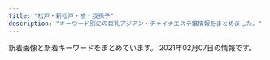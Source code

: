 ```yaml
---
title: "松戸・新松戸・柏・我孫子"
description: "キーワード別にの巨乳アジアン・チャイナエステ嬢情報をまとめました。"
---
```


新着画像と新着キーワードをまとめています。
2021年02月07日の情報です。

<DmmAffiliateIns />
<KeywordTable
  shops={
    [
    {
        "keywords": {},
        "url": "https://yui-aroma.com/",
        "name": "\u7d50YUI",
        "img_links": [],
        "station": "JR\u5929\u738b\u53f0\u99c5\u5357\u53e3"
    },
    {
        "station": "\u4e94\u9999\u99c5\u6771\u53e3",
        "keywords": {},
        "img_links": [
            "http://www.n-rakuen.work/img/natumi2.jpg",
            "http://www.n-rakuen.work/img/zb.jpg",
            "http://www.n-rakuen.work/images/interior_t.jpg",
            "http://www.n-rakuen.work/si/i2.png",
            "http://www.n-rakuen.work/si/s1.png",
            "http://www.n-rakuen.work/images/int2.jpg",
            "http://www.n-rakuen.work/images/news.jpg",
            "http://www.n-rakuen.work/si/i4.png",
            "http://www.n-rakuen.work/images/mobile.jpg",
            "http://www.n-rakuen.work/si/i1.png",
            "http://www.n-rakuen.work/si/s2.png",
            "http://www.n-rakuen.work/images/tel.jpg",
            "http://www.n-rakuen.work/si/s3.png",
            "http://www.n-rakuen.work/img/sasa1.jpg",
            "http://www.n-rakuen.work/images/3.jpg",
            "http://www.n-rakuen.work/images/2.jpg",
            "http://www.n-rakuen.work/images/staff_t.jpg",
            "http://www.n-rakuen.work/img/sasa2.jpg",
            "http://www.n-rakuen.work/images/5.jpg",
            "http://www.n-rakuen.work/images/head.jpg",
            "http://www.n-rakuen.work/images/int1.jpg",
            "http://www.n-rakuen.work/images/sisu.jpg",
            "http://www.n-rakuen.work/img/natumi1.jpg",
            "http://www.n-rakuen.work/img/koko1.jpg",
            "http://www.n-rakuen.work/si/i3.png",
            "http://www.n-rakuen.work/si/s4.png",
            "http://www.n-rakuen.work/img/koko2.jpg",
            "http://www.n-rakuen.work/images/sys.jpg"
        ],
        "url": "http://www.n-rakuen.work/",
        "name": "\u7652\u3057\u306e\u7cbe\u970a"
    },
    {
        "name": "\u85e4\u306e\u82b1",
        "station": "JR\u65b0\u677e\u6238\u99c5",
        "url": "http://hujinohana.este88.com/",
        "img_links": [
            "http://hujinohana.este88.com/img/r04.jpg",
            "http://hujinohana.este88.com/images/mens-esthe2.png",
            "http://hujinohana.este88.com/img/r01.jpg",
            "http://hujinohana.este88.com/img/r05.jpg",
            "http://hujinohana.este88.com/img/r02.jpg",
            "http://hujinohana.este88.com/images/info.png",
            "http://hujinohana.este88.com/gals/coco1.jpg",
            "http://hujinohana.este88.com/img/r03.jpg",
            "http://hujinohana.este88.com/images/qr.jpg",
            "http://hujinohana.este88.com/gals/yuri1.jpg",
            "http://hujinohana.este88.com/gals/risa1.jpg",
            "http://hujinohana.este88.com/gals/eri1.jpg",
            "http://hujinohana.este88.com/images/kp1.png",
            "http://hujinohana.este88.com/gals/yuyu1.jpg",
            "http://hujinohana.este88.com/gals/yuki1.jpg",
            "http://hujinohana.este88.com/images/kp2.png",
            "http://hujinohana.este88.com/images/kp3.png"
        ],
        "keywords": {}
    },
    {
        "img_links": [
            "http://www.hatsukoi.xyz/uploads/allimg/201202/1-201202152P0.jpg",
            "http://www.hatsukoi.xyz/uploads/201202/1-20120215242J41.jpg",
            "http://www.hatsukoi.xyz/uploads/200706/1-200F6153052L7.jpg",
            "http://www.hatsukoi.xyz/webstyle/rsubt3.png",
            "http://www.hatsukoi.xyz/webstyle/rsubt2.png",
            "http://www.hatsukoi.xyz/webstyle/rsubt4.png",
            "http://www.hatsukoi.xyz/uploads/201128/1-20112Q031213W.jpg",
            "http://www.hatsukoi.xyz/uploads/201128/1-20112Q02T3926.jpg",
            "http://www.hatsukoi.xyz/webstyle/rsubt6.png",
            "http://www.hatsukoi.xyz/uploads/210127/1-21012G51RL13.jpg",
            "http://www.hatsukoi.xyz/uploads/201202/1-201202152G1460.jpg",
            "http://www.hatsukoi.xyz/uploads/allimg/210127/1-21012G51606.jpg",
            "http://www.hatsukoi.xyz/uploads/allimg/201202/1-201202152935.jpg",
            "http://www.hatsukoi.xyz/webstyle/rsubt1.png",
            "http://www.hatsukoi.xyz/uploads/201128/1-20112Q02ZLc.jpg",
            "http://www.hatsukoi.xyz/uploads/allimg/201202/1-201202152459.jpg",
            "http://www.hatsukoi.xyz/webstyle/m4.jpg",
            "http://www.hatsukoi.xyz/uploads/201202/1-201202152U2910.jpg",
            "http://www.hatsukoi.xyz/uploads/201128/1-20112Q0305T50.jpg",
            "http://www.hatsukoi.xyz/webstyle/m1.jpg",
            "http://www.hatsukoi.xyz/uploads/201128/1-20112Q02959553.jpg",
            "http://www.hatsukoi.xyz/uploads/201128/1-20112Q03139493.jpg",
            "http://www.hatsukoi.xyz/uploads/201128/1-20112Q64955633.jpg",
            "http://www.hatsukoi.xyz/webstyle/tel2.png",
            "http://www.hatsukoi.xyz/webstyle/rsubt5.png",
            "http://www.hatsukoi.xyz/webstyle/rsubt7.png",
            "http://www.hatsukoi.xyz/uploads/201128/1-20112Q02R0401.jpg",
            "http://www.hatsukoi.xyz/webstyle/m2.jpg",
            "http://www.hatsukoi.xyz/webstyle/slider-img001.jpg",
            "http://www.hatsukoi.xyz/webstyle/m6.jpg"
        ],
        "keywords": {
            "\u4e73": 3
        },
        "name": "\u521d\u604b",
        "station": "JR\u65b0\u516b\u67f1\u99c5",
        "url": "http://www.hatsukoi.xyz/"
    },
    {
        "img_links": [
            "http://ran.est.cm/images/s_news.png",
            "http://ran.est.cm/images/room3.jpg",
            "http://ran.est.cm/photos/sites/67/2020/10/2020102102090322.jpg",
            "http://ran.est.cm/images/s_pick.png",
            "http://ran.est.cm/images/girl-z1.jpg",
            "http://ran.est.cm/photos/sites/67/2020/07/2020071705010645.jpg",
            "http://ran.est.cm/images/service.jpg",
            "http://ran.est.cm/images/girl-z2.jpg",
            "http://ran.est.cm/images/top.jpg",
            "http://ran.est.cm/photos/sites/67/2020/07/2020070605424075.jpg",
            "http://ran.est.cm/images/room1.jpg",
            "http://ran.est.cm/images/room2.jpg",
            "http://ran.est.cm/photos/sites/67/2020/07/2020070605425151.jpg",
            "http://ran.est.cm/images/room4.jpg",
            "http://ran.est.cm/photos/sites/67/2020/07/2020070605425221.jpg",
            "http://ran.est.cm/photos/sites/67/2020/07/2020070605425355.jpg",
            "http://ran.est.cm/photos/sites/67/2020/09/2020091805522177.jpg",
            "http://ran.est.cm/images/s_staff.png",
            "http://ran.est.cm/images/s_mobile.png"
        ],
        "url": "http://ran.est.cm/",
        "station": "JR\u5929\u738b\u53f0\u99c5\u5357\u53e3",
        "name": "\u862d\u306e\u82b1",
        "keywords": {
            "C": 14,
            "86": 3,
            "E": 1,
            "D": 6,
            "87": 2,
            "88": 2
        }
    },
    {
        "url": "https://horo.eoeoco.com/",
        "keywords": {},
        "img_links": [],
        "station": "JR\u677e\u6238\u99c5\u897f\u53e3",
        "name": "\u307b\u308d\u3088\u3044"
    },
    {
        "url": "http://pinky.ests.jp/",
        "name": "Pinky",
        "img_links": [
            "http://pinky.ests.jp/photos/sites/41/2020/01/2020012717085182.jpg",
            "http://pinky.ests.jp/images/room2.jpg",
            "http://pinky.ests.jp/photos/sites/41/2020/03/202003311902414.jpg",
            "http://pinky.ests.jp/images/pick.jpg",
            "http://pinky.ests.jp/photos/sites/41/2020/07/2020070113444471.jpg",
            "http://pinky.ests.jp/photos/sites/41/2020/01/2020012318124421.jpg",
            "http://pinky.ests.jp/photos/sites/41/2018/05/2018050207171151.jpg",
            "http://pinky.ests.jp/photos/sites/41/2019/08/2019082212000482.jpg",
            "http://pinky.ests.jp/images/top.png",
            "http://pinky.ests.jp/photos/sites/41/2018/06/2018061105211179.jpg",
            "http://pinky.ests.jp/images/girl-z1.jpg",
            "http://pinky.ests.jp/photos/sites/41/2018/05/2018052407323023.jpg",
            "http://pinky.ests.jp/photos/sites/41/2020/08/2020080710524457.jpg",
            "http://pinky.ests.jp/images/s_staff.png",
            "http://pinky.ests.jp/images/mobile.jpg",
            "http://pinky.ests.jp/photos/sites/41/2021/01/2021010819010483.jpg",
            "http://pinky.ests.jp/photos/sites/41/2018/07/2018070904501423.jpg",
            "http://pinky.ests.jp/photos/sites/41/2018/04/2018041109544793.jpg",
            "http://pinky.ests.jp/images/girl-z2.jpg",
            "http://pinky.ests.jp/images/room3.jpg",
            "http://pinky.ests.jp/photos/sites/41/2020/01/2020011612505779.jpg",
            "http://pinky.ests.jp/photos/sites/41/2018/07/2018070506262885.jpg",
            "http://pinky.ests.jp/photos/sites/41/2020/03/2020032718060170.jpg",
            "http://pinky.ests.jp/photos/sites/41/2018/09/201809050707425.jpg",
            "http://pinky.ests.jp/photos/sites/41/2018/12/2018122816184851.jpg",
            "http://pinky.ests.jp/photos/sites/41/2018/02/2018022305081948.jpg",
            "http://pinky.ests.jp/images/room4.jpg",
            "http://pinky.ests.jp/photos/sites/41/2018/02/2018021903035949.jpg",
            "http://pinky.ests.jp/photos/sites/41/2019/03/2019032615535586.jpg",
            "http://pinky.ests.jp/images/room1.jpg",
            "http://pinky.ests.jp/photos/sites/41/2018/02/2018021503571459.jpg",
            "http://pinky.ests.jp/photos/sites/41/2020/01/2020011013071732.jpg",
            "http://pinky.ests.jp/photos/sites/41/2019/04/201904271525014.jpg",
            "http://pinky.ests.jp/images/news.jpg",
            "http://pinky.ests.jp/photos/sites/41/2020/12/2020122317221995.jpg",
            "http://pinky.ests.jp/photos/sites/41/2019/08/2019080916421967.jpg",
            "http://pinky.ests.jp/photos/sites/41/2018/05/2018052106183295.jpg",
            "http://pinky.ests.jp/photos/sites/41/2021/02/2021020214092749.jpg",
            "http://pinky.ests.jp/photos/sites/41/2020/07/2020073117282581.jpg",
            "http://pinky.ests.jp/photos/sites/41/2019/08/2019082212025765.jpg",
            "http://pinky.ests.jp/photos/sites/41/2018/05/2018051009221193.jpg",
            "http://pinky.ests.jp/images/s_link.png",
            "http://pinky.ests.jp/photos/sites/41/2018/02/2018021404565599.jpg",
            "http://pinky.ests.jp/photos/sites/41/2019/01/2019012814280336.jpg",
            "http://pinky.ests.jp/photos/sites/41/2020/01/2020011013071324.jpg",
            "http://pinky.ests.jp/photos/sites/41/2019/05/2019050315541711.jpg",
            "http://pinky.ests.jp/photos/sites/41/2019/01/2019011416495971.jpg"
        ],
        "station": "JR\u677e\u6238\u99c5\u6771\u53e3",
        "keywords": {
            "86": 7,
            "87": 4,
            "C": 54,
            "E": 2,
            "83": 5,
            "90": 1,
            "82": 1,
            "D": 17,
            "85": 11,
            "84": 1
        }
    },
    {
        "keywords": {
            "D": 6,
            "C": 15,
            "86": 9
        },
        "url": "http://more.esthe.me/",
        "name": "MORE\u30fb\u30e2\u30a2",
        "station": "JR\u67cf\u99c5\u5357\u53e3",
        "img_links": [
            "http://more.esthe.me/images/s_pick.jpg",
            "http://more.esthe.me/images/nbj1.jpg",
            "http://more.esthe.me/images/n1.jpg",
            "http://more.esthe.me/photos/sites/16/2020/02/202002141025341.jpg",
            "http://more.esthe.me/images/s_staff1.jpg",
            "http://more.esthe.me/images/face_bj3.jpg",
            "http://more.esthe.me/photos/sites/16/2020/02/2020021410254527.jpg",
            "http://more.esthe.me/photos/sites/16/2020/02/2020021507090635.jpg",
            "http://more.esthe.me/images/room3.jpg",
            "http://more.esthe.me/images/s_news.jpg",
            "http://more.esthe.me/images/s_staff.jpg",
            "http://more.esthe.me/images/n3.jpg",
            "http://more.esthe.me/images/mobile.jpg",
            "http://more.esthe.me/images/nbj3.jpg",
            "http://more.esthe.me/images/room1.jpg",
            "http://more.esthe.me/images/face_bj.jpg",
            "http://more.esthe.me/photos/sites/16/2020/02/2020021410253554.jpg",
            "http://more.esthe.me/photos/sites/16/2020/02/2020021507120355.jpg",
            "http://more.esthe.me/images/top.png",
            "http://more.esthe.me/photos/sites/16/2020/02/2020021410255719.jpg",
            "http://more.esthe.me/images/line.jpg",
            "http://more.esthe.me/images/room2.jpg",
            "http://more.esthe.me/images/s_link.jpg",
            "http://more.esthe.me/photos/sites/16/2020/10/202010120642207.jpg",
            "http://more.esthe.me/photos/sites/16/2020/02/2020021410255893.jpg",
            "http://more.esthe.me/photos/sites/16/2020/02/2020021410253522.jpg",
            "http://more.esthe.me/images/s_face.jpg",
            "http://more.esthe.me/images/s_mobile.jpg"
        ]
    },
    {
        "keywords": {},
        "name": "\u3059\u307f\u308c",
        "url": "https://sumire08.com/",
        "img_links": [
            "https://sumire08.com/wp-content/uploads/2019/12/85FBD2F9-ECF4-43FB-BD91-C0C639DBB1FB-120x68.jpeg",
            "https://sumire08.com/wp-content/uploads/2019/06/FA1314BC-C8A1-428B-A668-A693A8969285-320x180.jpeg",
            "https://sumire08.com/wp-content/uploads/2019/11/CB7C5602-C72C-4411-B9CC-01716D5C20FF-160x90.jpeg",
            "https://sumire08.com/wp-content/uploads/2020/09/898DFBCC-F518-4ADA-8E86-C6273285E9FE-320x180.jpeg",
            "https://sumire08.com/wp-content/uploads/2019/07/0198D22C-A5E9-448B-8246-2D1FD87415E9-160x90.jpeg",
            "https://sumire08.com/wp-content/uploads/2019/06/4D842BE5-A516-461E-84CF-083FDE3D5314-320x180.jpeg",
            "https://sumire08.com/wp-content/uploads/2020/09/DC01A3CA-FF4D-4AC3-8B2E-1519635952C3.jpeg",
            "https://sumire08.com/wp-content/uploads/2019/04/321B3864-B704-4F0A-90DA-22A3998EA845-120x68.jpeg",
            "https://sumire08.com/wp-content/uploads/2019/03/\u30ab\u30e9\u30e0\u51852.jpg",
            "https://sumire08.com/wp-content/uploads/2019/06/4D842BE5-A516-461E-84CF-083FDE3D5314-160x90.jpeg",
            "https://sumire08.com/wp-content/uploads/2019/12/DF8A2798-2499-4D49-9A9B-F667ADE3EC76-320x180.jpeg",
            "https://sumire08.com/wp-content/uploads/2019/05/S__2785293.jpg",
            "https://sumire08.com/wp-content/uploads/2019/06/FAC1DEBE-4029-4907-928C-E59005546A98-160x90.jpeg",
            "https://sumire08.com/wp-content/uploads/2019/03/B6BB0A08-2659-4F1B-BCF6-F5FE2B6F3701.jpeg",
            "https://sumire08.com/wp-content/uploads/2020/09/DC01A3CA-FF4D-4AC3-8B2E-1519635952C3-320x180.jpeg",
            "https://sumire08.com/wp-content/uploads/2020/09/DC01A3CA-FF4D-4AC3-8B2E-1519635952C3-120x68.jpeg",
            "https://sumire08.com/wp-content/uploads/2019/03/\u30ab\u30e9\u30e0\u5185-160x90.jpg",
            "https://sumire08.com/wp-content/uploads/2019/06/FA1314BC-C8A1-428B-A668-A693A8969285-160x90.jpeg",
            "https://sumire08.com/wp-content/uploads/2019/12/DF8A2798-2499-4D49-9A9B-F667ADE3EC76-120x68.jpeg",
            "https://sumire08.com/wp-content/uploads/2020/09/83419704-8AFB-4BAF-B5EC-E2B52BD5DF7C-320x180.jpeg",
            "https://sumire08.com/wp-content/uploads/2019/11/CB7C5602-C72C-4411-B9CC-01716D5C20FF-120x68.jpeg",
            "https://sumire08.com/wp-content/uploads/2019/04/76DD58DB-FDAE-4D56-BA5A-8B8E3F779211-120x68.jpeg",
            "https://sumire08.com/wp-content/uploads/2019/04/2273563C-B96C-4F4F-96A6-F02AA3E97574-160x90.jpeg",
            "https://sumire08.com/wp-content/uploads/2019/07/WeChat-Image_20190726200941.jpg",
            "https://sumire08.com/wp-content/uploads/2020/11/ACE363F2-F98D-48C1-84E6-EC0D7CEFEC29-620x1024.jpeg",
            "https://sumire08.com/wp-content/uploads/2019/12/85FBD2F9-ECF4-43FB-BD91-C0C639DBB1FB-160x90.jpeg",
            "https://sumire08.com/wp-content/uploads/2019/03/AF856AB1-4F49-4CF8-B4DF-B0C333520A91-160x90.jpeg",
            "https://sumire08.com/wp-content/uploads/2019/07/56009B85-F870-4B3B-9FF8-21CD8C0EC755-300x180.jpeg",
            "https://sumire08.com/wp-content/uploads/2019/03/8061AAED-5A22-454C-9644-258D4AAA56D9.jpeg",
            "https://sumire08.com/wp-content/uploads/2019/03/4EBE579C-CE3E-4804-8620-E11E8D58FB25.jpeg",
            "https://sumire08.com/wp-content/uploads/2019/09/22C5211A-5CE9-4FF7-9597-C84C6EC9D2C3.jpeg",
            "https://sumire08.com/wp-content/themes/cocoon-master/screenshot.jpg",
            "https://sumire08.com/wp-content/uploads/2019/06/91EF6A88-6DC3-4B2F-8DE4-92D3FC336C49-160x90.jpeg",
            "https://sumire08.com/wp-content/uploads/2019/07/836D4D0B-3584-48E2-960E-AEDE1593D320-160x90.jpeg",
            "https://sumire08.com/wp-content/uploads/2019/03/GK069_350A.jpg",
            "https://sumire08.com/wp-content/uploads/2020/09/44A30A8D-E1A7-479A-BDD3-B7EAC5E292BD-614x1024.jpeg",
            "https://sumire08.com/wp-content/uploads/2019/09/325878A1-1C55-49AC-8BD6-C53B3C6D76D0.jpeg",
            "https://sumire08.com/wp-content/uploads/2019/07/1B69056E-3F5C-4E99-8B7F-71E6004F2AB9-300x180.jpeg",
            "https://sumire08.com/wp-content/uploads/2019/09/top_03.jpg",
            "https://sumire08.com/wp-content/uploads/2019/04/056E9668-8936-4183-9339-0EC56BB0B591.jpeg",
            "https://sumire08.com/wp-content/uploads/2020/09/C4DE7C44-6432-4BEF-963C-6B836897424D-320x180.jpeg",
            "https://sumire08.com/wp-content/uploads/2020/09/74EB8777-E396-43D8-8098-FFF449CF98DB-644x1024.jpeg",
            "https://sumire08.com/wp-content/uploads/2019/03/1150EB8A-7284-4825-AF6E-AAD665667452.jpeg",
            "https://sumire08.com/wp-content/uploads/2020/09/83419704-8AFB-4BAF-B5EC-E2B52BD5DF7C-120x68.jpeg",
            "https://sumire08.com/wp-content/uploads/2019/09/EB42FB7E-BD9E-4F28-9D22-7A60CCAA617C.jpeg",
            "https://sumire08.com/wp-content/uploads/2019/07/836D4D0B-3584-48E2-960E-AEDE1593D320-120x68.jpeg",
            "https://sumire08.com/wp-content/uploads/2019/03/bk004-1.jpg",
            "https://sumire08.com/wp-content/uploads/2020/09/C4AAD404-2CE0-491A-A0AB-7658AD4D3871-320x180.jpeg",
            "https://sumire08.com/wp-content/uploads/2019/06/FA1314BC-C8A1-428B-A668-A693A8969285.jpeg",
            "https://sumire08.com/wp-content/uploads/2019/03/5BF21ED1-6E3F-40F5-90F5-AFF002B0F4D1.jpeg",
            "https://sumire08.com/wp-content/uploads/2020/09/898DFBCC-F518-4ADA-8E86-C6273285E9FE-160x90.jpeg",
            "https://sumire08.com/wp-content/uploads/2021/01/530A7214-3FCA-4354-AF63-D6B0D158BF0D-160x90.jpeg",
            "https://sumire08.com/wp-content/uploads/2020/09/83419704-8AFB-4BAF-B5EC-E2B52BD5DF7C.jpeg",
            "https://sumire08.com/wp-content/uploads/2019/07/1B69056E-3F5C-4E99-8B7F-71E6004F2AB9-160x90.jpeg",
            "https://sumire08.com/wp-content/uploads/2019/09/\u30e2\u30d0\u30a4\u30eb\u7528\u30b9\u30e9\u30a4\u30c0\u30fc\u30a4\u30e1\u30fc\u30b8\u4e2d\u5fc31.jpg",
            "https://sumire08.com/wp-content/uploads/2019/06/EB745AF9-1651-4266-B473-E84442AAE4A6-160x90.jpeg",
            "https://sumire08.com/wp-content/uploads/2019/06/FAC1DEBE-4029-4907-928C-E59005546A98.jpeg",
            "https://sumire08.com/wp-content/uploads/2019/06/4D842BE5-A516-461E-84CF-083FDE3D5314-120x68.jpeg",
            "https://sumire08.com/wp-content/uploads/2020/09/92477948-FF9B-45E6-9332-B09153F1CC19-160x90.jpeg",
            "https://sumire08.com/wp-content/uploads/2019/10/94407EEC-DCFC-4142-8205-63C879959CEB.jpeg",
            "https://sumire08.com/wp-content/uploads/2019/07/56009B85-F870-4B3B-9FF8-21CD8C0EC755-160x90.jpeg",
            "https://sumire08.com/wp-content/uploads/2020/09/C4AAD404-2CE0-491A-A0AB-7658AD4D3871-160x90.jpeg",
            "https://sumire08.com/wp-content/uploads/2019/09/\u3086\u306a.jpg",
            "https://sumire08.com/wp-content/uploads/2019/06/EB745AF9-1651-4266-B473-E84442AAE4A6-320x180.jpeg",
            "https://sumire08.com/wp-content/uploads/2020/09/C4AAD404-2CE0-491A-A0AB-7658AD4D3871-120x68.jpeg",
            "https://sumire08.com/wp-content/themes/cocoon-master/images/no-image-160.png",
            "https://sumire08.com/wp-content/uploads/2020/09/C4AAD404-2CE0-491A-A0AB-7658AD4D3871.jpeg",
            "https://sumire08.com/wp-content/uploads/2019/03/GK059_350A.jpg",
            "https://sumire08.com/wp-content/uploads/2019/04/76DD58DB-FDAE-4D56-BA5A-8B8E3F779211-160x90.jpeg",
            "https://sumire08.com/wp-content/uploads/2020/09/DC01A3CA-FF4D-4AC3-8B2E-1519635952C3-160x90.jpeg",
            "https://sumire08.com/wp-content/uploads/2019/06/FA1314BC-C8A1-428B-A668-A693A8969285-120x68.jpeg",
            "https://sumire08.com/wp-content/uploads/2019/06/88DA8E06-DC87-471F-97D2-9B35F6C1EAF9-160x90.jpeg",
            "https://sumire08.com/wp-content/uploads/2019/12/52D3B834-F387-49C6-AD74-8A6A74D81D48-160x90.jpeg",
            "https://sumire08.com/wp-content/uploads/2019/03/2BE9921E-1771-4C66-93CF-E26F505DCC87-160x90.jpeg",
            "https://sumire08.com/wp-content/uploads/2019/03/gahag-0115202049.jpg",
            "https://sumire08.com/wp-content/uploads/2019/04/321B3864-B704-4F0A-90DA-22A3998EA845-160x90.jpeg",
            "https://sumire08.com/wp-content/uploads/2020/09/898DFBCC-F518-4ADA-8E86-C6273285E9FE-120x68.jpeg",
            "https://sumire08.com/wp-content/uploads/2019/09/\u30b3\u30f3\u30c6\u30f3\u30c41A.jpg",
            "https://sumire08.com/wp-content/uploads/2019/10/image-160x90.png",
            "https://sumire08.com/wp-content/uploads/2019/07/836D4D0B-3584-48E2-960E-AEDE1593D320.jpeg",
            "https://sumire08.com/wp-content/uploads/2019/03/21E4A043-87C3-4B75-895F-E0FBDC8E99A9.jpeg"
        ],
        "station": "JR\u65b0\u677e\u6238\u99c5"
    },
    {
        "name": "\u30c8\u30de\u30c8\uff5eTomato",
        "keywords": {},
        "img_links": [],
        "station": "JR\u677e\u6238\u99c5",
        "url": "http://hi-msg.com/tomato2/"
    },
    {
        "url": "http://www.f-relax.info/",
        "name": "\u98a8\u697d\u91cc",
        "img_links": [
            "http://www.f-relax.info/images/upload/7671fb5373806ec5.jpg",
            "http://www.f-relax.info/images/icon_top.png",
            "http://www.f-relax.info/images/upload/d7f4cbf6691ac12e.jpg",
            "http://www.f-relax.info/images/upload/thumb/fe8ffcda2a9e6d0c.jpg",
            "http://www.f-relax.info/images/rec.jpg",
            "http://www.f-relax.info/s/images/icon_info.png",
            "http://www.f-relax.info/images/info_15.jpg",
            "http://www.f-relax.info/images/upload/thumb/1323c4d0de00e1ae.jpg",
            "http://www.f-relax.info/images/upload/ea6361498f69fd6d.jpg",
            "http://www.f-relax.info/images/r01.jpg",
            "http://www.f-relax.info/images/03.jpg",
            "http://www.f-relax.info/images/line.jpg",
            "http://www.f-relax.info/images/index_07.jpg",
            "http://www.f-relax.info/images/upload/74cead40c075ac87.jpg",
            "http://www.f-relax.info/images/icon_info.png",
            "http://www.f-relax.info/images/icon_tel.png",
            "http://www.f-relax.info/s/images/icon_topics.png",
            "http://www.f-relax.info/images/index_03.jpg",
            "http://www.f-relax.info/images/upload/thumb/348a80b9eaf5af17.jpg",
            "http://www.f-relax.info/images/upload/thumb/bcd6f84a5b94eef3.jpg",
            "http://www.f-relax.info/images/upload/thumb/e14b15ba5dcba53e.jpg",
            "http://www.f-relax.info/images/upload/9e5569f2e80ca2f1.jpg",
            "http://www.f-relax.info/images/upload/thumb/b2fbaab04713ae61.jpg",
            "http://www.f-relax.info/images/upload/thumb/06d312c8ef897f57.jpg",
            "http://www.f-relax.info/images/upload/thumb/f3d7b39c6d7abb73.jpg",
            "http://www.f-relax.info/images/upload/thumb/c786e3e54afda3ec.jpg",
            "http://www.f-relax.info/images/upload/169794904bc8bb96.jpg",
            "http://www.f-relax.info/images/upload/thumb/e453e3ea4fb35a5d.jpg",
            "http://www.f-relax.info/images/index_02.jpg",
            "http://www.f-relax.info/images/upload/1323c4d0de00e1ae.jpg",
            "http://www.f-relax.info/images/icon_topics.png",
            "http://www.f-relax.info/images/upload/thumb/5a2e6e19462584a5.jpg",
            "http://www.f-relax.info/images/upload/f3d7b39c6d7abb73.jpg",
            "http://www.f-relax.info/s/images/icon_top.png",
            "http://www.f-relax.info/images/staff_15.jpg",
            "http://www.f-relax.info/images/r02.jpg",
            "http://www.f-relax.info/images/index_19.jpg",
            "http://www.f-relax.info/images/upload/thumb/169794904bc8bb96.jpg",
            "http://www.f-relax.info/images/index_18.jpg",
            "http://www.f-relax.info/images/index_13.jpg",
            "http://www.f-relax.info/images/upload/thumb/b4a26ca05246874e.jpg",
            "http://www.f-relax.info/images/upload/thumb/22a60a64e55c8ac5.jpg",
            "http://www.f-relax.info/images/index_10.jpg",
            "http://www.f-relax.info/images/upload/thumb/7671fb5373806ec5.jpg",
            "http://www.f-relax.info/images/upload/thumb/b35205931d430e00.jpg",
            "http://www.f-relax.info/images/index_09.jpg",
            "http://www.f-relax.info/images/upload/thumb/745db262d88a81a1.jpg",
            "http://www.f-relax.info/images/index_14.jpg",
            "http://www.f-relax.info/images/01.jpg",
            "http://www.f-relax.info/images/icon_covergirl.png",
            "http://www.f-relax.info/images/upload/thumb/6dfdb0bfcfd9c1f5.jpg",
            "http://www.f-relax.info/images/index_01.jpg",
            "http://www.f-relax.info/images/upload/thumb/46adb9f955407e7d.jpg",
            "http://www.f-relax.info/images/index_15.jpg",
            "http://www.f-relax.info/images/index_05.jpg",
            "http://www.f-relax.info/images/rec_15.jpg",
            "http://www.f-relax.info/images/upload/thumb/d7f4cbf6691ac12e.jpg",
            "http://www.f-relax.info/images/index_11.jpg",
            "http://www.f-relax.info/s/images/icon_tel.png",
            "http://www.f-relax.info/images/upload/thumb/74cead40c075ac87.jpg",
            "http://www.f-relax.info/images/upload/thumb/b9878b9ef72df6a4.jpg",
            "http://www.f-relax.info/images/upload/5a2e6e19462584a5.jpg",
            "http://www.f-relax.info/images/acc_01.jpg",
            "http://www.f-relax.info/images/index_06.jpg",
            "http://www.f-relax.info/images/02.jpg",
            "http://www.f-relax.info/images/index_04.jpg",
            "http://www.f-relax.info/images/r03.jpg",
            "http://www.f-relax.info/images/upload/thumb/9e5569f2e80ca2f1.jpg",
            "http://www.f-relax.info/images/icon_staff.png",
            "http://www.f-relax.info/girl/01.jpg",
            "http://www.f-relax.info/girl/09.jpg",
            "http://www.f-relax.info/s/images/icon_staff.png",
            "http://www.f-relax.info/images/upload/thumb/50efc8d98a88b6e4.jpg",
            "http://www.f-relax.info/images/04.jpg",
            "http://www.f-relax.info/images/r04.jpg",
            "http://www.f-relax.info/images/index_08.jpg",
            "http://www.f-relax.info/images/upload/745db262d88a81a1.jpg",
            "http://www.f-relax.info/images/upload/thumb/ea6361498f69fd6d.jpg",
            "http://www.f-relax.info/images/upload/thumb/2c3e8d2ff71e3e7d.jpg"
        ],
        "station": "JR\u65b0\u677e\u6238\u99c5",
        "keywords": {
            "88": 4,
            "E": 3,
            "83": 4,
            "\u4e73": 1,
            "89": 6,
            "85": 6,
            "D": 6,
            "C": 10,
            "\u80f8": 1
        }
    },
    {
        "station": "JR\u6211\u5b6b\u5b50\u99c5\u5357\u53e3",
        "img_links": [
            "http://www.madoromi.iesjp.com/img/goback.jpg",
            "http://www.madoromi.iesjp.com/files/004.jpg",
            "http://www.madoromi.iesjp.com/files/005.jpg",
            "http://www.madoromi.iesjp.com/img/ttl_info.png",
            "http://www.madoromi.iesjp.com/img/btn_blog.png",
            "http://www.madoromi.iesjp.com/img/pickup.jpg",
            "http://www.madoromi.iesjp.com/files/002.jpg",
            "http://www.madoromi.iesjp.com/files/009.jpg",
            "http://www.madoromi.iesjp.com/files/003.jpg",
            "http://www.madoromi.iesjp.com/files/008.jpg",
            "http://www.madoromi.iesjp.com/files/001.jpg",
            "http://www.madoromi.iesjp.com/files/010.jpg",
            "http://www.madoromi.iesjp.com/img/ttl_news.png",
            "http://www.madoromi.iesjp.com/files/011.jpg",
            "http://www.madoromi.iesjp.com/files/013.jpg",
            "http://www.madoromi.iesjp.com/files/007.jpg",
            "http://www.madoromi.iesjp.com/img/btn_side_mobile.jpg",
            "http://www.madoromi.iesjp.com/img/tel.png",
            "http://www.madoromi.iesjp.com/files/006.jpg",
            "http://www.madoromi.iesjp.com/files/012.jpg"
        ],
        "url": "http://www.madoromi.iesjp.com/",
        "name": "\u307e\u3069\u308d\u307f",
        "keywords": {
            "D": 22,
            "88": 4,
            "87": 18,
            "C": 25,
            "85": 2
        }
    },
    {
        "img_links": [
            "http://es-kirara.work/images/b1.jpg",
            "http://es-kirara.work/images/s1.png",
            "http://es-kirara.work/images/sys1.png",
            "http://es-kirara.work/images/info.png",
            "http://es-kirara.work/images/int1.png",
            "http://es-kirara.work/images/mobile.jpg",
            "http://es-kirara.work/images/1.jpg",
            "http://es-kirara.work/images/int2.png",
            "http://es-kirara.work/img/miho1.jpg",
            "http://es-kirara.work/images/news.jpg",
            "http://es-kirara.work/images/2.jpg",
            "http://es-kirara.work/images/tel.jpg",
            "http://es-kirara.work/images/sys2.png",
            "http://es-kirara.work/images/3.jpg",
            "http://es-kirara.work/images/head.jpg",
            "http://es-kirara.work/images/staff_t.jpg",
            "http://es-kirara.work/images/interior_t.jpg",
            "http://es-kirara.work/img/koko1.jpg",
            "http://es-kirara.work/img/sayuri1.jpg",
            "http://es-kirara.work/images/b2.jpg"
        ],
        "url": "http://es-kirara.work/",
        "keywords": {},
        "station": "\u5357\u6d41\u5c71\u99c5A2\u51fa\u53e3",
        "name": "\u697d\u5712\uff5e\u3042\u308f\u308f"
    },
    {
        "url": "http://www.nekomusume.iesjp.com/",
        "name": "\u732b\u5a18 -\u306d\u3053\u3080\u3059\u3081-",
        "station": "\u65b0\u938c\u30f6\u8c37\u99c5",
        "img_links": [
            "http://www.nekomusume.iesjp.com/files/035.jpg",
            "http://www.nekomusume.iesjp.com/files/042.jpg",
            "http://www.nekomusume.iesjp.com/files/039-02.jpg",
            "http://www.nekomusume.iesjp.com/files/040.jpg",
            "http://www.nekomusume.iesjp.com/files/035-02.jpg",
            "http://www.nekomusume.iesjp.com/files/036-02.jpg",
            "http://www.nekomusume.iesjp.com/files/002-02.jpg",
            "http://www.nekomusume.iesjp.com/files/001.jpg",
            "http://www.nekomusume.iesjp.com/files/031.jpg",
            "http://www.nekomusume.iesjp.com/files/024-02.jpg",
            "http://www.nekomusume.iesjp.com/files/038.jpg",
            "http://www.nekomusume.iesjp.com/files/037.jpg",
            "http://www.nekomusume.iesjp.com/files/034-02.jpg",
            "http://www.nekomusume.iesjp.com/files/004.jpg",
            "http://www.nekomusume.iesjp.com/files/008.jpg",
            "http://www.nekomusume.iesjp.com/files/038-02.jpg",
            "http://www.nekomusume.iesjp.com/files/031-02.jpg",
            "http://www.nekomusume.iesjp.com/images/icon_staff.png",
            "http://www.nekomusume.iesjp.com/files/008-02.jpg",
            "http://www.nekomusume.iesjp.com/images/icon_top.png",
            "http://www.nekomusume.iesjp.com/images/icon_info.png",
            "http://www.nekomusume.iesjp.com/files/002.jpg",
            "http://www.nekomusume.iesjp.com/images/icon_tel.png",
            "http://www.nekomusume.iesjp.com/files/042-02.jpg",
            "http://www.nekomusume.iesjp.com/files/040-02.jpg",
            "http://www.nekomusume.iesjp.com/files/001-02.jpg",
            "http://www.nekomusume.iesjp.com/files/036.jpg",
            "http://www.nekomusume.iesjp.com/files/024.jpg",
            "http://www.nekomusume.iesjp.com/files/034.jpg",
            "http://www.nekomusume.iesjp.com/files/039.jpg",
            "http://www.nekomusume.iesjp.com/files/037-02.jpg",
            "http://www.nekomusume.iesjp.com/files/019-02.jpg",
            "http://www.nekomusume.iesjp.com/images/mainImg_sub.jpg",
            "http://www.nekomusume.iesjp.com/images/index_sm.png",
            "http://www.nekomusume.iesjp.com/images/btn2.png",
            "http://www.nekomusume.iesjp.com/files/004-02.jpg",
            "http://www.nekomusume.iesjp.com/files/019.jpg"
        ],
        "keywords": {
            "90": 4,
            "86": 8,
            "D": 52,
            "E": 4,
            "87": 44,
            "88": 4,
            "C": 4
        }
    },
    {
        "station": "JR\u677e\u6238\u99c5\u897f\u53e3",
        "name": "\u512a\u3057\u3044\u624b",
        "img_links": [
            "http://yasashiite.estx.net/images/a5.jpg",
            "http://yasashiite.estx.net/images/s6.jpg",
            "http://yasashiite.estx.net/images/k2.jpg",
            "http://yasashiite.estx.net/images/a6.jpg",
            "http://yasashiite.estx.net/images/a8.jpg",
            "http://yasashiite.estx.net/images/index_01.jpg",
            "http://yasashiite.estx.net/images/index_14.jpg",
            "http://yasashiite.estx.net/images/a7.jpg",
            "http://yasashiite.estx.net/images/s5.jpg",
            "http://yasashiite.estx.net/images/staff_01.jpg",
            "http://yasashiite.estx.net/images/index_12.jpg",
            "http://yasashiite.estx.net/images/s1.jpg",
            "http://yasashiite.estx.net/images/a4.jpg",
            "http://yasashiite.estx.net/images/s2.jpg",
            "http://yasashiite.estx.net/images/a9.jpg",
            "http://yasashiite.estx.net/images/index_02.jpg",
            "http://yasashiite.estx.net/images/a1.jpg",
            "http://yasashiite.estx.net/images/index_17.jpg",
            "http://yasashiite.estx.net/images/index_05.jpg",
            "http://yasashiite.estx.net/images/a3.jpg",
            "http://yasashiite.estx.net/images/staff_03.jpg",
            "http://yasashiite.estx.net/images/s3.jpg",
            "http://yasashiite.estx.net/images/index_04.jpg",
            "http://yasashiite.estx.net/images/k1.jpg",
            "http://yasashiite.estx.net/images/index_06.jpg",
            "http://yasashiite.estx.net/images/index_15.jpg",
            "http://yasashiite.estx.net/images/index_03.jpg",
            "http://yasashiite.estx.net/images/a10.jpg",
            "http://yasashiite.estx.net/images/index_10.jpg",
            "http://yasashiite.estx.net/images/index_07.jpg",
            "http://yasashiite.estx.net/images/a2.jpg"
        ],
        "keywords": {},
        "url": "http://yasashiite.estx.net/"
    },
    {
        "url": "http://20.iest.xyz/",
        "keywords": {
            "D": 1,
            "89": 1,
            "87": 1,
            "E": 4,
            "86": 2,
            "88": 1
        },
        "img_links": [
            "http://20.iest.xyz/css/staff/staff23.jpg",
            "http://20.iest.xyz/css/nav/nav04.png",
            "http://20.iest.xyz/css/staff/staff24.jpg",
            "http://20.iest.xyz/css/nav/nav03.png",
            "http://20.iest.xyz/css/staff/staff019.jpg",
            "http://20.iest.xyz/css/staff/staff22.jpg",
            "http://20.iest.xyz/css/nav/nav02.png",
            "http://20.iest.xyz/css/staff19.jpg",
            "http://20.iest.xyz/css/staff/staff21.jpg",
            "http://20.iest.xyz/css/tel01.png",
            "http://20.iest.xyz/css/staff016.jpg",
            "http://20.iest.xyz/css/staff20.jpg",
            "http://20.iest.xyz/css/nav/nav05.png",
            "http://20.iest.xyz/css/nav/nav06.png",
            "http://20.iest.xyz/css/staff21.jpg",
            "http://20.iest.xyz/css/top0001.jpg",
            "http://20.iest.xyz/css/nav/nav01.png",
            "http://20.iest.xyz/css/top04.jpg"
        ],
        "name": "\u30ad\u30e9\u30ad\u30e9",
        "station": "JR\u677e\u6238\u99c5\u897f\u53e3"
    },
    {
        "keywords": {},
        "station": "JR\u6211\u5b6b\u5b50\u99c5\u5357\u53e3",
        "name": "\u697d\u697d",
        "img_links": [
            "http://d1lxhc4jvstzrp.cloudfront.net/themes/japanBlue_608da8e7/images/link.png"
        ],
        "url": "http://www.peachqueen.info/"
    },
    {
        "url": "http://sweety-est.xyz/",
        "keywords": {
            "86": 18,
            "D": 2
        },
        "name": "\u30cb\u30e3\u30f3\u30cb\u30e3\u30f3",
        "station": "JR\u6211\u5b6b\u5b50\u99c5\u5317\u53e3",
        "img_links": [
            "http://sweety-est.xyz/images/8831.jpg",
            "http://sweety-est.xyz/images/cg08.jpg",
            "http://sweety-est.xyz/images/cg07.jpg",
            "http://sweety-est.xyz/images/cg09.jpg",
            "http://sweety-est.xyz/images/cg05.jpg",
            "http://sweety-est.xyz/images/cg01.jpg",
            "http://sweety-est.xyz/images/cg11.jpg",
            "http://sweety-est.xyz/images/cg02.jpg",
            "http://sweety-est.xyz/images/cg03.jpg",
            "http://sweety-est.xyz/images/20040.jpg",
            "http://sweety-est.xyz/images/mi.jpg",
            "http://sweety-est.xyz/images/now-printing.jpg",
            "http://sweety-est.xyz/images/cg10.jpg",
            "http://sweety-est.xyz/images/ri.jpg"
        ]
    },
    {
        "url": "http://raku.est-u.com/",
        "img_links": [
            "http://raku.est-u.com/images/index_14.png",
            "http://raku.est-u.com/images/s2.jpg",
            "http://raku.est-u.com/staff/momo.jpg",
            "http://raku.est-u.com/images/faq.png",
            "http://raku.est-u.com/images/s3.jpg",
            "http://raku.est-u.com/staff/risa2.jpg",
            "http://raku.est-u.com/staff/ai.jpg",
            "http://raku.est-u.com/staff/haru.jpg",
            "http://raku.est-u.com/images/index_10.png",
            "http://raku.est-u.com/images/index_09.png",
            "http://raku.est-u.com/images/index_07.png",
            "http://raku.est-u.com/images/index_16.png",
            "http://raku.est-u.com/images/staff.png",
            "http://raku.est-u.com/staff/haru2.jpg",
            "http://raku.est-u.com/images/index_11.png",
            "http://raku.est-u.com/images/index_08.png",
            "http://raku.est-u.com/images/s1.jpg",
            "http://raku.est-u.com/images/index_06.png",
            "http://raku.est-u.com/staff/miyuki1.jpg",
            "http://raku.est-u.com/images/s4.jpg",
            "http://raku.est-u.com/images/index2_10.png",
            "http://raku.est-u.com/images/index_02.png",
            "http://raku.est-u.com/images/index_05.png",
            "http://raku.est-u.com/staff/risa.jpg",
            "http://raku.est-u.com/images/index_15.png",
            "http://raku.est-u.com/staff/aya.jpg",
            "http://raku.est-u.com/images/index_04.png",
            "http://raku.est-u.com/images/index3_10.png"
        ],
        "name": "\u697d\u697d",
        "station": "\u516b\u67f1\u99c5",
        "keywords": {}
    },
    {
        "station": "JR\u65b0\u677e\u6238\u99c5\u6771\u53e3",
        "keywords": {},
        "url": "https://js.uouono.com/",
        "name": "\u30b8\u30e3\u30b9\u30df\u30f3",
        "img_links": []
    },
    {
        "url": "https://es-lemon.com/",
        "name": "L.A\u30de\u30c3\u30b5\u30fc\u30b8",
        "station": "JR\u67cf\u99c5\u6771\u53e3",
        "keywords": {
            "E": 7,
            "C": 7,
            "D": 14,
            "88": 14,
            "90": 7
        },
        "img_links": [
            "https://es-lemon.com/img/menu/top_in_btn.png",
            "https://es-lemon.com/img/top_infor.png",
            "https://es-lemon.com/img/news/1.jpg",
            "https://es-lemon.com/img/menu/top_re_btn.png",
            "https://es-lemon.com/img/re_gazou.png",
            "https://es-lemon.com/img/open.jpg",
            "https://es-lemon.com/img/top/3.png",
            "https://es-lemon.com/img/menu/top_th_btn.png",
            "https://es-lemon.com/img/top/2.png",
            "https://es-lemon.com/img/top/4.png",
            "https://es-lemon.com/girls/hana2/list.jpg",
            "https://es-lemon.com/girls/yuri/list.jpg",
            "https://es-lemon.com/img/mouhyou_obi.png",
            "https://es-lemon.com/img/menu/top_ac_btn.png",
            "https://es-lemon.com/img/toiawase.png",
            "https://es-lemon.com/img/toi_obi.png",
            "https://es-lemon.com/img/menu/top_sy_btn.png",
            "https://es-lemon.com/img/top/1.png",
            "https://es-lemon.com/img/system/a.png",
            "https://es-lemon.com/img/system/b.png",
            "https://es-lemon.com/girls/midori/list.jpg"
        ]
    },
    {
        "img_links": [
            "http://angelalove.este88.com/gals/koko1.jpg",
            "http://angelalove.este88.com/images/topinfo.jpg",
            "http://angelalove.este88.com/images/info1.jpg",
            "http://angelalove.este88.com/images/top01.jpg",
            "http://angelalove.este88.com/gals/rina1.jpg",
            "http://angelalove.este88.com/gals/sayuri1.jpg",
            "http://angelalove.este88.com/gals/kaori1.jpg",
            "http://angelalove.este88.com/images/top02.jpg",
            "http://angelalove.este88.com/gals/koko2.jpg",
            "http://angelalove.este88.com/images/info.png",
            "http://angelalove.este88.com/gals/koko3.jpg",
            "http://angelalove.este88.com/images/s_news.png",
            "http://angelalove.este88.com/gals/nami1.jpg",
            "http://angelalove.este88.com/gals/saki1.jpg",
            "http://angelalove.este88.com/images/s_staff.png",
            "http://angelalove.este88.com/gals/hina1.jpg",
            "http://angelalove.este88.com/gals/nami2.jpg",
            "http://angelalove.este88.com/images/info5.jpg",
            "http://angelalove.este88.com/gals/hime.jpg",
            "http://angelalove.este88.com/images/info2.jpg",
            "http://angelalove.este88.com/images/info3.jpg",
            "http://angelalove.este88.com/gals/yuna1.jpg"
        ],
        "url": "http://angelalove.este88.com/",
        "station": "JR\u67cf\u99c5\u6771\u53e3",
        "name": "\u30c1\u30e3\u30fc\u30df\u30f3\u30b0\u30b9\u30da\u30fc\u30b9",
        "keywords": {}
    },
    {
        "station": "JR\u65b0\u516b\u67f1\u99c5",
        "img_links": [
            "http://tagurou.xyz.mn/photos/sites/6/2019/12/2019122007323851.jpg",
            "http://tagurou.xyz.mn/photos/sites/6/2019/03/2019030418105444.jpg",
            "http://tagurou.xyz.mn/images/s_link.jpg",
            "http://tagurou.xyz.mn/photos/sites/6/2020/11/2020113008475911.jpg",
            "http://tagurou.xyz.mn/photos/sites/6/2019/03/201903181033330.jpg",
            "http://tagurou.xyz.mn/photos/sites/6/2019/12/2019120408461554.jpg",
            "http://tagurou.xyz.mn/photos/sites/6/2019/10/2019102903281868.jpg",
            "http://tagurou.xyz.mn/photos/sites/6/2019/08/201908131018080.jpg",
            "http://tagurou.xyz.mn/photos/sites/6/2019/03/2019030416515471.jpg",
            "http://tagurou.xyz.mn/images/room1.jpg",
            "http://tagurou.xyz.mn/photos/sites/6/2019/09/2019091016461939.jpg",
            "http://tagurou.xyz.mn/images/top.jpg",
            "http://tagurou.xyz.mn/photos/sites/6/2019/05/2019051010374753.jpg",
            "http://tagurou.xyz.mn/photos/sites/6/2020/03/2020030706483054.jpg",
            "http://tagurou.xyz.mn/photos/sites/6/2019/11/2019111303001512.jpg",
            "http://tagurou.xyz.mn/images/s_staff.jpg",
            "http://tagurou.xyz.mn/photos/sites/6/2019/12/2019120408461259.jpg",
            "http://tagurou.xyz.mn/photos/sites/6/2019/09/2019091016392780.jpg",
            "http://tagurou.xyz.mn/photos/sites/6/2019/05/201905231327331.jpg",
            "http://tagurou.xyz.mn/photos/sites/6/2019/11/2019111805350313.jpg",
            "http://tagurou.xyz.mn/photos/sites/6/2019/05/201905311324065.jpg",
            "http://tagurou.xyz.mn/photos/sites/6/2019/03/2019030917094368.jpg",
            "http://tagurou.xyz.mn/images/mobile.jpg",
            "http://tagurou.xyz.mn/images/room4.jpg",
            "http://tagurou.xyz.mn/photos/sites/6/2019/11/2019110404544922.jpg",
            "http://tagurou.xyz.mn/photos/sites/6/2019/10/2019102414385819.jpg",
            "http://tagurou.xyz.mn/images/room3.jpg",
            "http://tagurou.xyz.mn/photos/sites/6/2019/09/2019092511413276.jpg",
            "http://tagurou.xyz.mn/photos/sites/6/2019/11/2019111303001243.jpg",
            "http://tagurou.xyz.mn/photos/sites/6/2019/03/201903041651535.jpg",
            "http://tagurou.xyz.mn/images/s_news.jpg",
            "http://tagurou.xyz.mn/photos/sites/6/2020/01/202001030529215.jpg",
            "http://tagurou.xyz.mn/photos/sites/6/2020/01/2020010910135316.jpg",
            "http://tagurou.xyz.mn/photos/sites/6/2020/03/2020030706483424.jpg",
            "http://tagurou.xyz.mn/images/room2.jpg",
            "http://tagurou.xyz.mn/images/info.jpg"
        ],
        "name": "\u6e80\u5929\u661f",
        "url": "http://tagurou.xyz.mn/",
        "keywords": {
            "E": 4,
            "85": 6,
            "88": 1,
            "87": 3,
            "86": 11,
            "C": 29,
            "D": 17
        }
    },
    {
        "img_links": [
            "http://www.relax-kaede.com/optImg/31355/item/1566048/front_180_240.jpg",
            "http://www.relax-kaede.com/optImg/31355/item/1572611/12507795_51_68.jpg",
            "http://www.relax-kaede.com/upFu8/31355/official/officialConf/parts/imgMenu/jobHover.png",
            "http://www.relax-kaede.com/s/img/fdc_displayArrowUp0_alpha.png",
            "http://www.relax-kaede.com/optImg/31355/item/1587652/12704747_300_400.jpg",
            "http://www.relax-kaede.com/upFu8/31355/official/officialConf/partssmartphone/img/smartPhoneSliderImg5.jpg",
            "http://www.relax-kaede.com/mobileImg/31355/item/1593000/12811391_500_0.jpg",
            "http://www.relax-kaede.com/optImg/31355/item/1555355/12811432_280_373.jpg",
            "http://www.relax-kaede.com/s/img/fdc_phoneIcon0_alpha.png",
            "http://www.relax-kaede.com/optImg/31355/item/1601793/12999240_280_373.jpg",
            "http://www.relax-kaede.com/optImg/31355/item/1572611/12507795_300_400.jpg",
            "http://www.relax-kaede.com/upFu8/31355/official/officialConf/parts/imgMenu/main.png",
            "http://www.relax-kaede.com/upFu8/31355/official/officialConf/item/img/managerCommentTitle.jpg",
            "http://www.relax-kaede.com/upFu8/31355/official/officialConf/parts/imgMenu/mainHover.png",
            "http://www.relax-kaede.com/upFu8/31355/official/officialConf/parts/imgMenu/itemListHover.png",
            "http://www.relax-kaede.com/optImg/31355/item/1587652/12704747_51_68.jpg",
            "http://www.relax-kaede.com/mobileImg/31355/item/1587008/12998826_500_0.jpg",
            "http://www.relax-kaede.com/upFu8/31355/official/officialConf/parts/img/itemNoImage.jpg",
            "http://www.relax-kaede.com/optImg/31355/item/1557719/12111888_51_68.jpg",
            "http://www.relax-kaede.com/optImg/31355/item/1593000/front_180_240.jpg",
            "http://www.relax-kaede.com/upFu8/31355/officialFreecontents/82071/jobBanner2.jpg",
            "http://www.relax-kaede.com/optImg/31355/item/1587008/12998826_300_400.jpg",
            "http://www.relax-kaede.com/optImg/31355/item/1506841/11643341_300_400.jpg",
            "http://www.relax-kaede.com/upFu8/31355/official/officialConf/item/img/todayIconImage.png",
            "http://www.relax-kaede.com/optImg/31355/item/1601793/12999240_51_68.jpg",
            "http://www.relax-kaede.com/mobileImg/31355/item/1555355/front_162_0.jpg",
            "http://www.relax-kaede.com/upFu8/31355/official/officialConf/logomobile/img/headerLogo.jpg",
            "http://www.relax-kaede.com/optImg/31355/item/1555355/front_180_240.jpg",
            "http://www.relax-kaede.com/optImg/31355/shopEvent/98803_0_0.jpg",
            "http://www.relax-kaede.com/optImg/31355/item/1516919/11519677_300_400.jpg",
            "http://www.relax-kaede.com/upFu8/31355/official/officialConf/item/img/photoMailDiaryListTitle.jpg",
            "http://www.relax-kaede.com/optImg/31355/item/1506841/front_180_240.jpg",
            "http://www.relax-kaede.com/s/img/telToIcon_alpha.png",
            "http://www.relax-kaede.com/optImg/31355/item/1549190/11991814_51_68.jpg",
            "http://www.relax-kaede.com/optImg/31355/item/1521805/front_180_240.jpg",
            "http://www.relax-kaede.com/upFu8/31355/official/officialConf/partssmartphone/img/smartPhoneSliderImg7.jpg",
            "http://www.relax-kaede.com/optImg/31355/item/1566048/12304173_51_68.jpg",
            "http://www.relax-kaede.com/optImg/31355/item/1516919/11519677_51_68.jpg",
            "http://www.relax-kaede.com/optImg/31355/news/33112022_0_0.jpg",
            "http://www.relax-kaede.com/upFu8/31355/official/officialConf/itemlist/img/newIconImage.png",
            "http://www.relax-kaede.com/mobileImg/31355/item/1555355/12811432_500_0.jpg",
            "http://www.relax-kaede.com/optImg/31355/item/1559927/12153969_300_400.jpg",
            "http://www.relax-kaede.com/optImg/31355/news/33106023_0_0.jpg",
            "http://www.relax-kaede.com/optImg/31355/item/1593000/12811391_280_373.jpg",
            "http://www.relax-kaede.com/optImg/31355/item/1516919/front_180_240.jpg",
            "http://www.relax-kaede.com/mobileImgFu8/31355/official/officialConf/parts/img/itemNoImage_500_0.jpg",
            "http://www.relax-kaede.com/optImg/31355/item/1587008/12998826_51_68.jpg",
            "http://www.relax-kaede.com/optImg/31355/item/1566048/12304173_300_400.jpg",
            "http://www.relax-kaede.com/mobileImg/31355/item/1601793/front_500_0.jpg",
            "http://www.relax-kaede.com/upFu8/31355/official/officialConf/parts/imgMenu/itemList.png",
            "http://www.relax-kaede.com/s/img/fdc_listArrowImage0_alpha.png",
            "http://www.relax-kaede.com/mobileImg/31355/item/1601793/12999240_500_0.jpg",
            "http://www.relax-kaede.com/optImg/31355/item/1555355/12811432_51_68.jpg",
            "http://www.relax-kaede.com/upFu8/31355/official/officialConf/item/img/itemCommentTitle.jpg",
            "http://www.relax-kaede.com/optImg/31355/item/1562661/12192470_300_400.jpg",
            "http://www.relax-kaede.com/upFu8/31355/official/officialConf/access/img/subTitleArrow.png",
            "http://www.relax-kaede.com/mobileImg/31355/item/1587652/12704747_120_160.jpg",
            "http://www.relax-kaede.com/upFu8/31355/official/officialConf/itemlist/img/todayIconImage.png",
            "http://www.relax-kaede.com/optImg/31355/item/1587008/front_180_240.jpg",
            "http://www.relax-kaede.com/optImg/31355/item/1506841/11643341_51_68.jpg",
            "http://www.relax-kaede.com/optImg/31355/item/1587007/front_180_240.jpg",
            "http://www.relax-kaede.com/optImg/31355/item/1559927/12153969_51_68.jpg",
            "http://www.relax-kaede.com/mobileImg/31355/item/1593000/front_162_0.jpg",
            "http://www.relax-kaede.com/mobileImg/31355/item/1587652/12704747_200_200.jpg",
            "http://www.relax-kaede.com/upFu8/31355/official/officialConf/schedule/img/newIconImage.png",
            "http://www.relax-kaede.com/upFu8/31355/officialFreecontents/84162/img_newsListBgTop.jpg",
            "http://www.relax-kaede.com/optImg/31355/item/1593000/12811391_300_400.jpg",
            "http://www.relax-kaede.com/upFu8/31355/official/officialConf/parts/imgMenu/job.png",
            "http://www.relax-kaede.com/optImg/31355/item/1549190/11991814_300_400.jpg",
            "http://www.relax-kaede.com/optImg/31355/item/1549190/front_180_240.jpg",
            "http://www.relax-kaede.com/optImg/31355/item/1601793/front_180_240.jpg",
            "http://www.relax-kaede.com/optImg/31355/item/1572611/front_180_240.jpg",
            "https://www.relax-kaede.com/upFu8/31355/official/officialConf/logomobile/img/headerLogo.jpg",
            "http://www.relax-kaede.com/mobileImg/31355/item/1587008/front_500_0.jpg",
            "http://www.relax-kaede.com/optImg/31355/item/1587652/front_180_240.jpg",
            "http://www.relax-kaede.com/mobileImgFu8/31355/official/officialConf/parts/img/itemNoImage_162_0.jpg",
            "http://www.relax-kaede.com/optImg/31355/shopEvent/98754_0_0.jpg",
            "http://www.relax-kaede.com/optImg/31355/item/1601793/12999240_300_400.jpg",
            "http://www.relax-kaede.com/optImg/31355/item/1557719/12111888_300_400.jpg",
            "https://www.relax-kaede.com/mobileImg/31355/item/1587652/12704747_120_160.jpg",
            "http://www.relax-kaede.com/optImg/31355/item/1579794/front_180_240.jpg",
            "http://www.relax-kaede.com/upFu8/31355/official/officialConf/parts/img/pcSliderImg7.jpg",
            "http://www.relax-kaede.com/upFu8/31355/official/officialConf/item/img/newIconImage.png",
            "http://www.relax-kaede.com/optImg/31355/item/1562661/12192470_51_68.jpg",
            "http://www.relax-kaede.com/optImg/31355/shopEvent/98674_0_0.jpg",
            "http://www.relax-kaede.com/mobileImg/31355/item/1587008/front_162_0.jpg",
            "http://www.relax-kaede.com/optImg/31355/item/1587008/12998826_280_373.jpg",
            "http://www.relax-kaede.com/upFu8/31355/official/officialConf/parts/imgMenu/rateHover.png",
            "http://www.relax-kaede.com/optImg/31355/news/33079216_0_0.jpg",
            "http://www.relax-kaede.com/optImg/31355/item/1555355/12811432_300_400.jpg",
            "http://www.relax-kaede.com/upFu8/31355/officialFreecontents/82068/mobileBanner.jpg",
            "http://www.relax-kaede.com/optImg/31355/item/1562661/front_180_240.jpg",
            "http://www.relax-kaede.com/upFu8/31355/officialFreecontents/82458/otoiawasekotira.jpg",
            "http://www.relax-kaede.com/upFu8/31355/official/officialConf/logo/img/headerLogo.png",
            "http://www.relax-kaede.com/optImg/31355/item/1557719/front_180_240.jpg",
            "http://www.relax-kaede.com/upFu8/31355/official/officialConf/partssmartphone/img/smartPhoneSliderImg6.jpg",
            "http://www.relax-kaede.com/mobileImg/31355/item/1601793/front_162_0.jpg",
            "http://www.relax-kaede.com/upFu8/31355/official/officialConf/job/img/subTitleArrow.png",
            "http://www.relax-kaede.com/upFu8/31355/official/officialConf/parts/img/newsListTitleIcon.png",
            "http://www.relax-kaede.com/upFu8/31355/officialFreecontents/82064/smartPhoneBanner.jpg",
            "http://www.relax-kaede.com/upFu8/31355/official/officialConf/parts/img/pcSliderImg6.jpg",
            "http://www.relax-kaede.com/upFu8/31355/official/officialConf/parts/imgMenu/rate.png",
            "http://www.relax-kaede.com/upFu8/31355/officialFreecontents/82058/topBanner2.jpg",
            "http://www.relax-kaede.com/optImg/31355/item/1559927/front_180_240.jpg",
            "http://www.relax-kaede.com/optImg/31355/item/1593000/12811391_51_68.jpg",
            "http://www.relax-kaede.com/upFu8/31355/official/officialConf/parts/img/pcSliderImg5.jpg",
            "http://www.relax-kaede.com/upFu8/31355/official/officialConf/logosmartphone/img/headerLogo.png",
            "http://www.relax-kaede.com/upFu8/31355/officialFreecontents/82059/bgTop.png"
        ],
        "keywords": {},
        "name": "\u6953\uff5e\u304b\u3048\u3067\uff5e",
        "url": "http://www.relax-kaede.com/",
        "station": "JR\u677e\u6238\u99c5\u897f\u53e3"
    },
    {
        "name": "CRESTAGE",
        "station": "JR\u67cf\u99c5\u6771\u53e3",
        "keywords": {
            "86": 12,
            "C": 12,
            "85": 18,
            "E": 6,
            "90": 6,
            "D": 30
        },
        "img_links": [
            "https://crestage.est.cm/photos/sites/8/2020/12/2020121606393363.jpg",
            "https://menlog.net/link/menlog8831.jpg",
            "https://crestage.est.cm/photos/sites/8/2021/01/2021012402513633.jpg",
            "https://crestage.est.cm/photos/sites/8/2021/01/202101190510158.jpg",
            "https://s3-ap-northeast-1.amazonaws.com/temani/20200725180000_mr502012-138-16_menesimportimage_w680.jpg",
            "https://crestage.est.cm/photos/sites/8/2020/12/2020121606393130.jpg",
            "https://crestage.est.cm/images/top.png",
            "https://crestage.est.cm/images/sp_top.jpg",
            "https://crestage.est.cm/images/line02.jpg",
            "https://crestage.est.cm/photos/sites/8/2020/12/2020121606423752.jpg",
            "https://crestage.est.cm/photos/sites/8/2020/12/2020121606393287.jpg"
        ],
        "url": "https://crestage.est.cm/"
    },
    {
        "url": "http://chun.relaxjp.com/",
        "name": "\u67cf Spring",
        "station": "JR\u67cf\u99c5\u6771\u53e3",
        "keywords": {
            "E": 1,
            "G": 1,
            "90": 2,
            "92": 1,
            "84": 1,
            "85": 3,
            "D": 2,
            "C": 3,
            "89": 1
        },
        "img_links": [
            "http://chun.relaxjp.com/css/staff/staff16-b.png",
            "http://chun.relaxjp.com/css/nav/nav-001.jpg",
            "http://chun.relaxjp.com/css/top-right03.png",
            "http://chun.relaxjp.com/css/nav/change-006.jpg",
            "http://chun.relaxjp.com/css/staff/staff010-a.png",
            "http://chun.relaxjp.com/css/staff/staff0012-b.png",
            "http://chun.relaxjp.com/css/nav/change-003.jpg",
            "http://chun.relaxjp.com/css/staff/staff15-a.png",
            "http://chun.relaxjp.com/css/nav/nav-003.jpg",
            "http://chun.relaxjp.com/css/top-right0003.png",
            "http://chun.relaxjp.com/css/huabian.png",
            "http://chun.relaxjp.com/css/nav/change-002.jpg",
            "http://chun.relaxjp.com/css/tel01.png",
            "http://chun.relaxjp.com/css/staff/staff21-a.png",
            "http://chun.relaxjp.com/css/nav/nav-005.jpg",
            "http://chun.relaxjp.com/css/staff/staff15-b.png",
            "http://chun.relaxjp.com/css/osusume-08.png",
            "http://chun.relaxjp.com/css/nav/change-001.jpg",
            "http://chun.relaxjp.com/css/staff/staff16-a.png",
            "http://chun.relaxjp.com/css/top-left02.png",
            "http://chun.relaxjp.com/css/staff/staff007-b.png",
            "http://chun.relaxjp.com/css/staff-left01.png",
            "http://chun.relaxjp.com/css/staff/staff0010-b.png",
            "http://chun.relaxjp.com/css/staff/staff007-a.png",
            "http://chun.relaxjp.com/css/nav/nav-006.jpg",
            "http://chun.relaxjp.com/css/staff/staff002-b.png",
            "http://chun.relaxjp.com/css/nav/change-004.jpg",
            "http://chun.relaxjp.com/css/nav/nav-002.jpg",
            "http://chun.relaxjp.com/css/nav/nav-004.jpg",
            "http://chun.relaxjp.com/css/staff/staff004-b.png",
            "http://chun.relaxjp.com/css/nav/change-005.jpg",
            "http://chun.relaxjp.com/css/staff/staff004-a.png",
            "http://chun.relaxjp.com/css/staff/staff002-a.png"
        ]
    },
    {
        "station": "JR\u5357\u6d41\u5c71\u99c5\u5317\u53e3",
        "name": "\u3084\u3059\u3089\u304e",
        "url": "http://ziotyu.xyz/",
        "keywords": {},
        "img_links": []
    },
    {
        "name": "\u30d4\u30af\u30b7\u30fc Pixy",
        "keywords": {
            "90": 1,
            "D": 6,
            "92": 2,
            "88": 1,
            "89": 6,
            "E": 2,
            "C": 2
        },
        "url": "http://koukoku.xyz/pixy/",
        "img_links": [
            "http://koukoku.xyz/pixy/css/staff/staff15-a.jpg",
            "http://koukoku.xyz/pixy/css/staff/staff0001-a.jpg",
            "http://koukoku.xyz/pixy/css/top04.jpg",
            "http://koukoku.xyz/pixy/css/nav/nav02.png",
            "http://koukoku.xyz/pixy/css/top02.jpg",
            "http://koukoku.xyz/pixy/css/nav/nav06.png",
            "http://koukoku.xyz/pixy/css/nav/nav03.png",
            "http://koukoku.xyz/pixy/css/staff/staff13-a.jpg",
            "http://koukoku.xyz/pixy/css/staff/staff0001-b.jpg",
            "http://koukoku.xyz/pixy/css/staff/staff07-b.jpg",
            "http://koukoku.xyz/pixy/css/staff/staff16-b.jpg",
            "http://koukoku.xyz/pixy/css/staff/staff07-a.jpg",
            "http://koukoku.xyz/pixy/css/staff/staff06-a.jpg",
            "http://koukoku.xyz/pixy/css/head.jpg",
            "http://koukoku.xyz/pixy/css/nav/nav04.png",
            "http://koukoku.xyz/pixy/css/right.png",
            "http://koukoku.xyz/pixy/css/staff/staff12-a.jpg",
            "http://koukoku.xyz/pixy/css/staff/naiyo02.png",
            "http://koukoku.xyz/pixy/css/staff/naiyo01.png",
            "http://koukoku.xyz/pixy/css/staff/staff10-a.jpg",
            "http://koukoku.xyz/pixy/css/nav/nav01.png",
            "http://koukoku.xyz/pixy/css/staff/staff17-b.jpg",
            "http://koukoku.xyz/pixy/css/staff/staff0002-a.jpg",
            "http://koukoku.xyz/pixy/css/staff/staff17-a.jpg",
            "http://koukoku.xyz/pixy/css/nav/nav05.png",
            "http://koukoku.xyz/pixy/css/staff/staff0002-b.jpg",
            "http://koukoku.xyz/pixy/css/staff/staff16-a.jpg",
            "http://koukoku.xyz/pixy/css/staff/staff15-b.jpg",
            "http://koukoku.xyz/pixy/css/top0001.jpg",
            "http://koukoku.xyz/pixy/css/left.png"
        ],
        "station": "\u516b\u67f1\u99c5"
    },
    {
        "img_links": [
            "http://www.etoile.iesjp.com/files/007.jpg",
            "http://www.etoile.iesjp.com/files/003.jpg",
            "http://www.etoile.iesjp.com/photo_news/upimg/1814960051da973515_0.jpg",
            "http://www.etoile.iesjp.com/files/001.jpg",
            "http://www.etoile.iesjp.com/images/top-left01.jpg",
            "http://www.etoile.iesjp.com/files/002.jpg",
            "http://www.etoile.iesjp.com/files/005.jpg",
            "http://www.etoile.iesjp.com/images/m-top-right01.jpg",
            "http://www.etoile.iesjp.com/images/m-top-right02.jpg",
            "http://www.etoile.iesjp.com/files/007-02.jpg",
            "http://www.etoile.iesjp.com/files/006-02.jpg",
            "http://www.etoile.iesjp.com/files/008-02.jpg",
            "http://www.etoile.iesjp.com/images/m-head.jpg",
            "http://www.etoile.iesjp.com/images/m-top02.jpg",
            "http://www.etoile.iesjp.com/images/m-top-right03.jpg",
            "http://www.etoile.iesjp.com/images/m-yejiao.jpg",
            "http://www.etoile.iesjp.com/files/004.jpg",
            "http://www.etoile.iesjp.com/files/002-02.jpg",
            "http://www.etoile.iesjp.com/images/m-right.jpg",
            "http://www.etoile.iesjp.com/files/009-02.jpg",
            "http://www.etoile.iesjp.com/files/006.jpg",
            "http://www.etoile.iesjp.com/images/m-top-right04.jpg",
            "http://www.etoile.iesjp.com/files/003-02.jpg",
            "http://www.etoile.iesjp.com/files/004-02.jpg",
            "http://www.etoile.iesjp.com/images/m-left.jpg",
            "http://www.etoile.iesjp.com/files/009.jpg",
            "http://www.etoile.iesjp.com/files/001-02.jpg",
            "http://www.etoile.iesjp.com/images/call.png",
            "http://www.etoile.iesjp.com/files/008.jpg",
            "http://www.etoile.iesjp.com/images/m-top03.jpg",
            "http://www.etoile.iesjp.com/files/005-02.jpg"
        ],
        "url": "http://www.etoile.iesjp.com/",
        "name": "Etoile\uff5e\u30a8\u30c8\u30ef\u30fc\u30eb",
        "keywords": {
            "87": 10,
            "86": 2,
            "88": 4,
            "F": 2,
            "E": 6,
            "89": 2,
            "C": 2,
            "D": 8
        },
        "station": "JR\u67cf\u99c5\u6771\u53e3"
    },
    {
        "keywords": {},
        "name": "\u305d\u3070\u306b\u3044\u308b\u306d",
        "url": "http://sobaniirune.iest.jp/",
        "station": "JR\u99ac\u6a4b\u99c5\u897f\u53e3",
        "img_links": [
            "http://sobaniirune.iest.jp/images/top/top_01.jpg",
            "http://sobaniirune.iest.jp/images/top/top_08.png",
            "http://sobaniirune.iest.jp/images/staff_image/staf_01b.jpg",
            "http://sobaniirune.iest.jp/images/top/top_02.jpg",
            "http://sobaniirune.iest.jp/images/top/top_06.jpg",
            "http://sobaniirune.iest.jp/images/page_top.png",
            "http://sobaniirune.iest.jp/images/top/top_05.jpg",
            "http://sobaniirune.iest.jp/images/top/top_04.jpg",
            "http://sobaniirune.iest.jp/images/home/top.jpg",
            "http://sobaniirune.iest.jp/images/top/top_03.jpg"
        ]
    },
    {
        "name": "\u61a9\u3044\u306e\u5ead\u5712",
        "img_links": [
            "http://ikoi-teien.info/images/a10.jpg",
            "http://ikoi-teien.info/images/g1.jpg",
            "http://ikoi-teien.info/images/zi_staff.png",
            "http://ikoi-teien.info/images/s2.jpg",
            "http://ikoi-teien.info/images/1.jpg",
            "http://ikoi-teien.info/images/a07.jpg",
            "http://ikoi-teien.info/images/top.jpg",
            "http://ikoi-teien.info/images/g0.jpg",
            "http://ikoi-teien.info/images/s1.jpg",
            "http://ikoi-teien.info/images/mobile.jpg",
            "http://ikoi-teien.info/images/a09.jpg",
            "http://ikoi-teien.info/images/tisato.jpg",
            "http://ikoi-teien.info/images/a06.jpg"
        ],
        "keywords": {
            "C": 8
        },
        "station": "JR\u677e\u6238\u99c5\u6771\u53e3",
        "url": "http://ikoi-teien.info/"
    },
    {
        "img_links": [
            "http://chokohoto.xyz/style/images/zhuyi.jpg",
            "http://chokohoto.xyz/style/images/t2.png",
            "http://chokohoto.xyz/style/images/s-bian.png",
            "http://chokohoto.xyz/style/images/t4.jpg",
            "http://chokohoto.xyz/style/images/sys.jpg",
            "http://chokohoto.xyz/style/images/nav-sys.jpg",
            "http://chokohoto.xyz/style/images/index-miru_03.jpg",
            "http://chokohoto.xyz/uploads/201203/1-2012031HR6309.jpg",
            "http://chokohoto.xyz/uploads/201203/1-2012031HIV52.jpg",
            "http://chokohoto.xyz/uploads/200608/1-20060QK101292.jpg",
            "http://chokohoto.xyz/uploads/200608/1-20060QK1404Q.jpg",
            "http://chokohoto.xyz/uploads/200608/1-20060QK211234.jpg",
            "http://chokohoto.xyz/style/images/t3.png",
            "http://chokohoto.xyz/style/images/nav2-sta.png",
            "http://chokohoto.xyz/uploads/190129/1-1Z129133H9E3.jpg",
            "http://chokohoto.xyz/style/images/index-miru_18.jpg",
            "http://chokohoto.xyz/style/images/t6.jpg",
            "http://chokohoto.xyz/style/images/index-miru_06.jpg"
        ],
        "keywords": {},
        "name": "37.5\u2103",
        "url": "http://chokohoto.xyz/",
        "station": "\u5357\u6d41\u5c71\u99c5A2\u51fa\u53e3"
    },
    {
        "url": "http://viertqwa.xyz/",
        "station": "JR\u5929\u738b\u53f0\u99c5\u5357\u53e3",
        "keywords": {
            "C": 13
        },
        "name": "\u5929\u4f7f",
        "img_links": [
            "http://viertqwa.xyz/picture/4.jpg",
            "http://viertqwa.xyz/picture/top-img02.png",
            "http://viertqwa.xyz/uploads/210125/1-2101251G00N53.jpg",
            "http://viertqwa.xyz/picture/call.png",
            "http://viertqwa.xyz/uploads/200201/1-200201164243I5.jpg",
            "http://viertqwa.xyz/uploads/200204/1-200204104506351.jpg",
            "http://viertqwa.xyz/picture/top-img03.jpg",
            "http://viertqwa.xyz/picture/top-img01.png",
            "http://viertqwa.xyz/picture/tel.png",
            "http://viertqwa.xyz/picture/2.jpg",
            "http://viertqwa.xyz/uploads/200518/1-20051P94016456.jpg",
            "http://viertqwa.xyz/picture/1.jpg",
            "http://viertqwa.xyz/picture/3.jpg",
            "http://viertqwa.xyz/picture/top-img10.jpg",
            "http://viertqwa.xyz/uploads/210205/1-210205143R5K6.jpg"
        ]
    },
    {
        "img_links": [
            "http://www.oiran.iesjp.info/files/004.jpg",
            "http://www.oiran.iesjp.info/common/images/photo01.jpg",
            "http://www.oiran.iesjp.info/images/icon_info.png",
            "http://www.oiran.iesjp.info/files/007-03.jpg",
            "http://www.oiran.iesjp.info/files/008-03.jpg",
            "http://www.oiran.iesjp.info/images/icon_staff.png",
            "http://www.oiran.iesjp.info/files/001-03.jpg",
            "http://www.oiran.iesjp.info/files/009-03.jpg",
            "http://www.oiran.iesjp.info/files/008.jpg",
            "http://www.oiran.iesjp.info/files/010.jpg",
            "http://www.oiran.iesjp.info/images/btn2.png",
            "http://www.oiran.iesjp.info/images/mainImg_sub.jpg",
            "http://www.oiran.iesjp.info/files/010-02.jpg",
            "http://www.oiran.iesjp.info/files/009-02.jpg",
            "http://www.oiran.iesjp.info/files/001.jpg",
            "http://www.oiran.iesjp.info/files/010-03.jpg",
            "http://www.oiran.iesjp.info/images/icon_tel.png",
            "http://www.oiran.iesjp.info/files/006.jpg",
            "http://www.oiran.iesjp.info/files/007-02.jpg",
            "http://www.oiran.iesjp.info/common/images/photo03.jpg",
            "http://www.oiran.iesjp.info/files/007.jpg",
            "http://www.oiran.iesjp.info/files/006-03.jpg",
            "http://www.oiran.iesjp.info/images/icon_top.png",
            "http://www.oiran.iesjp.info/files/003-03.jpg",
            "http://www.oiran.iesjp.info/files/003.jpg",
            "http://www.oiran.iesjp.info/common/images/photo02.jpg",
            "http://www.oiran.iesjp.info/files/004-03.jpg",
            "http://www.oiran.iesjp.info/files/009.jpg",
            "http://www.oiran.iesjp.info/files/001-02.jpg",
            "http://www.oiran.iesjp.info/files/008-02.jpg",
            "http://www.oiran.iesjp.info/files/006-02.jpg",
            "http://www.oiran.iesjp.info/files/003-02.jpg",
            "http://www.oiran.iesjp.info/files/004-02.jpg"
        ],
        "station": "JR\u65b0\u516b\u67f1\u99c5",
        "name": "\u82b1\u9b41 \uff5e\u304a\u3044\u3089\u3093\uff5e",
        "keywords": {
            "D": 32,
            "87": 28,
            "88": 4
        },
        "url": "http://www.oiran.iesjp.info/"
    },
    {
        "url": "http://loveseven.este88.com/",
        "name": "\u4e03\u611b",
        "img_links": [
            "http://loveseven.este88.com/images/kd.jpg",
            "http://loveseven.este88.com/i/80/ai1.jpg",
            "http://loveseven.este88.com/i/120/sakura1.jpg",
            "http://loveseven.este88.com/gals/sati1.jpg",
            "http://loveseven.este88.com/img/kaori1.jpg",
            "http://loveseven.este88.com/images/sora1.jpg",
            "http://loveseven.este88.com/gals/yuyu1.jpg",
            "http://loveseven.este88.com/i/img/r4.jpg",
            "http://loveseven.este88.com/i/120/sora1.jpg",
            "http://loveseven.este88.com/i/80/yuki1.jpg",
            "http://loveseven.este88.com/gals/yuki1.jpg",
            "http://loveseven.este88.com/images/sakura1.jpg",
            "http://loveseven.este88.com/gals/nana1.jpg",
            "http://loveseven.este88.com/i/80/kaori1.jpg",
            "http://loveseven.este88.com/i/img/r2.jpg",
            "http://loveseven.este88.com/images/kp2.png",
            "http://loveseven.este88.com/images/kp3.png",
            "http://loveseven.este88.com/i/img/r1.jpg",
            "http://loveseven.este88.com/i/80/sakura1.jpg",
            "http://loveseven.este88.com/img/nana1.jpg",
            "http://loveseven.este88.com/img/yuki1.jpg",
            "http://loveseven.este88.com/images/kp1.png",
            "http://loveseven.este88.com/i/120/nana1.jpg",
            "http://loveseven.este88.com/gals/sora1.jpg",
            "http://loveseven.este88.com/img/ai1.jpg",
            "http://loveseven.este88.com/i/120/yuki1.jpg",
            "http://loveseven.este88.com/i/80/sora1.jpg",
            "http://loveseven.este88.com/images/qr.jpg",
            "http://loveseven.este88.com/gals/sakura1.jpg",
            "http://loveseven.este88.com/gals/kaori1.jpg",
            "http://loveseven.este88.com/i/80/nana1.jpg",
            "http://loveseven.este88.com/i/img/r3.jpg",
            "http://loveseven.este88.com/i/120/kaori1.jpg",
            "http://loveseven.este88.com/i/img/r5.jpg",
            "http://loveseven.este88.com/img/sakura1.jpg",
            "http://loveseven.este88.com/img/sora1.jpg",
            "http://loveseven.este88.com/images/kaori1.jpg",
            "http://loveseven.este88.com/images/yuki1.jpg",
            "http://loveseven.este88.com/i/120/ai1.jpg",
            "http://loveseven.este88.com/images/nana1.jpg"
        ],
        "station": "JR\u65b0\u677e\u6238\u99c5\u6771\u53e3",
        "keywords": {}
    },
    {
        "img_links": [
            "http://cutegirl.este88.com/images/sys1.jpg",
            "http://cutegirl.este88.com/images/staff.png",
            "http://cutegirl.este88.com/girl/sakura1.jpg",
            "http://cutegirl.este88.com/images/home.png",
            "http://cutegirl.este88.com/images/main-sp.jpg",
            "http://cutegirl.este88.com/images/interior_t.jpg",
            "http://cutegirl.este88.com/girl/arisa1.jpg",
            "http://cutegirl.este88.com/girl/miyuki1.jpg",
            "http://cutegirl.este88.com/images/esthe3.jpg",
            "http://cutegirl.este88.com/girl/minami1.jpg",
            "http://cutegirl.este88.com/images/staff_t.jpg",
            "http://cutegirl.este88.com/images/sys2.jpg",
            "http://cutegirl.este88.com/images/esthe1.jpg",
            "http://cutegirl.este88.com/images/kp.png",
            "http://cutegirl.este88.com/images/esthe2.jpg",
            "http://cutegirl.este88.com/images/footer-l.png",
            "http://cutegirl.este88.com/images/main1.jpg",
            "http://cutegirl.este88.com/images/footer-r.png",
            "http://cutegirl.este88.com/girl/aika1.jpg"
        ],
        "url": "http://cutegirl.este88.com/",
        "name": "\u30ad\u30e5\u30fc\u30c8\u30ac\u30fc\u30eb",
        "keywords": {},
        "station": "JR\u67cf\u99c5\u6771\u53e3"
    },
    {
        "img_links": [],
        "station": "JR\u99ac\u6a4b\u99c5\u897f\u53e3",
        "url": "https://heartpeace-mabashi.business.site/",
        "name": "heart Peace \u99ac\u6a4b",
        "keywords": {}
    },
    {
        "station": "\u5357\u6d41\u5c71\u99c5A1\u51fa\u53e3",
        "name": "\u9b45\u60d1-\u307f\u308f\u304f-",
        "keywords": {
            "D": 36,
            "87": 24,
            "C": 24,
            "86": 24,
            "85": 12
        },
        "url": "http://www.miwaku.mensest.com/",
        "img_links": [
            "http://www.miwaku.mensest.com/files/004.jpg",
            "http://www.miwaku.mensest.com/files/010-02.jpg",
            "http://www.miwaku.mensest.com/files/010-03.jpg",
            "http://www.miwaku.mensest.com/files/003.jpg",
            "http://www.miwaku.mensest.com/img/featured_post.jpg",
            "http://www.miwaku.mensest.com/files/001-02.jpg",
            "http://www.miwaku.mensest.com/files/005-02.jpg",
            "http://www.miwaku.mensest.com/files/005-03.jpg",
            "http://www.miwaku.mensest.com/img/about_me.jpg",
            "http://www.miwaku.mensest.com/files/010.jpg",
            "http://www.miwaku.mensest.com/files/005.jpg",
            "http://www.miwaku.mensest.com/photo_news/upimg/76147601b87ed4b8aa_0.jpg",
            "http://www.miwaku.mensest.com/files/003-03.jpg",
            "http://www.miwaku.mensest.com/files/004-03.jpg",
            "http://www.miwaku.mensest.com/files/001.jpg",
            "http://www.miwaku.mensest.com/files/001-03.jpg",
            "http://www.miwaku.mensest.com/files/004-02.jpg",
            "http://www.miwaku.mensest.com/files/003-02.jpg"
        ]
    },
    {
        "keywords": {},
        "name": "\u5929\u4f7f",
        "url": "http://www.deli-jojo.link/",
        "station": "JR\u67cf\u99c5\u897f\u53e3",
        "img_links": [
            "http://www.deli-jojo.link/images/sys1.png",
            "http://www.deli-jojo.link/images/int1.png",
            "http://www.deli-jojo.link/images/ta.jpg",
            "http://www.deli-jojo.link/img/nami1.jpg",
            "http://www.deli-jojo.link/img/rina1.jpg",
            "http://www.deli-jojo.link/images/line.png",
            "http://www.deli-jojo.link/images/int2.png",
            "http://www.deli-jojo.link/images/concept.jpg",
            "http://www.deli-jojo.link/images/6.jpg",
            "http://www.deli-jojo.link/img/bin1.jpg",
            "http://www.deli-jojo.link/img/yuri1.jpg",
            "http://www.deli-jojo.link/images/head.jpg",
            "http://www.deli-jojo.link/images/sys2.png",
            "http://www.deli-jojo.link/images/3.jpg",
            "http://www.deli-jojo.link/images/mobile.jpg",
            "http://www.deli-jojo.link/images/7.jpg",
            "http://www.deli-jojo.link/images/8.jpg",
            "http://www.deli-jojo.link/img/yuki1.jpg",
            "http://www.deli-jojo.link/images/staff_t.jpg",
            "http://www.deli-jojo.link/images/5.jpg",
            "http://www.deli-jojo.link/img/yuki2.jpg",
            "http://www.deli-jojo.link/images/rec2.png",
            "http://www.deli-jojo.link/images/rec1.png",
            "http://www.deli-jojo.link/images/interior_t.jpg",
            "http://www.deli-jojo.link/img/ruka1.jpg",
            "http://www.deli-jojo.link/images/1.jpg",
            "http://www.deli-jojo.link/images/news.jpg"
        ]
    },
    {
        "keywords": {
            "89": 8,
            "E": 12,
            "D": 8,
            "88": 4,
            "87": 8
        },
        "name": "Aroma Lait\uff5e\u30a2\u30ed\u30de\u30e9\u30a4\u30c8",
        "img_links": [
            "http://www.aromalait.mensest.com/files/005.jpg",
            "http://www.aromalait.mensest.com/photo_news/upimg/7880460121d944a488_1.jpg",
            "http://www.aromalait.mensest.com/files/002.jpg",
            "http://www.aromalait.mensest.com/files/003.jpg",
            "http://www.aromalait.mensest.com/files/004.jpg",
            "http://www.aromalait.mensest.com/photo_news/upimg/7880460121d944a488_0.jpg",
            "http://www.aromalait.mensest.com/files/001.jpg"
        ],
        "station": "JR\u67cf\u99c5\u6771\u53e3",
        "url": "http://www.aromalait.mensest.com/"
    },
    {
        "img_links": [
            "http://yuen.est-u.com/images/index_08.png",
            "http://yuen.est-u.com/images/index_06.png",
            "http://yuen.est-u.com/images/staff_08.png",
            "http://yuen.est-u.com/images/index_10.png",
            "http://yuen.est-u.com/images/pick_08.png",
            "http://yuen.est-u.com/images/index_04.png",
            "http://yuen.est-u.com/images/index_12.png",
            "http://yuen.est-u.com/images/index_05.png"
        ],
        "url": "http://yuen.est-u.com/",
        "keywords": {},
        "station": "\u516b\u67f1\u99c5\u5357\u53e3",
        "name": "\u512a\u82d1"
    },
    {
        "keywords": {
            "85": 2,
            "D": 3,
            "C": 7,
            "87": 1
        },
        "img_links": [
            "http://fituyore.xyz/style/images/s_pick.png",
            "http://fituyore.xyz/style/images/room4.jpg",
            "http://fituyore.xyz/style/images/s_staff.png",
            "http://fituyore.xyz/style/images/room1.jpg",
            "http://fituyore.xyz/style/images/s1.png",
            "http://fituyore.xyz/style/images/m10.jpg",
            "http://fituyore.xyz/style/images/s_massage.png",
            "http://fituyore.xyz/style/images/m12.jpg",
            "http://fituyore.xyz/uploads/201221/1-2012211413349A.jpg",
            "http://fituyore.xyz/style/images/top.png",
            "http://fituyore.xyz/style/images/info.jpg",
            "http://fituyore.xyz/style/images/s_news.png",
            "http://fituyore.xyz/style/images/room3.jpg",
            "http://fituyore.xyz/style/images/m11.jpg",
            "http://fituyore.xyz/style/images/room2.jpg",
            "http://fituyore.xyz/uploads/201221/1-201221141311506.jpg",
            "http://fituyore.xyz/style/images/s3.png",
            "http://fituyore.xyz/style/images/m15.jpg",
            "http://fituyore.xyz/style/images/m14.jpg",
            "http://fituyore.xyz/style/images/m13.jpg",
            "http://fituyore.xyz/uploads/201221/1-201221141353K8.jpg"
        ],
        "station": "JR\u99ac\u6a4b\u99c5\u897f\u53e3",
        "url": "http://fituyore.xyz/",
        "name": "\u5996\u7cbe\u306e\u90f7"
    },
    {
        "station": "\u938c\u30f6\u8c37\u99c5\u6771\u53e3",
        "img_links": [
            "http://www.oasis.masg.info/files/011.jpg",
            "http://www.oasis.masg.info/files/001.jpg",
            "http://www.oasis.masg.info/files/002.jpg",
            "http://www.oasis.masg.info/images/r4.jpg",
            "http://www.oasis.masg.info/images/bj2.jpg",
            "http://www.oasis.masg.info/images/shop/shop02.jpg",
            "http://www.oasis.masg.info/images/shop/shop04.jpg",
            "http://www.oasis.masg.info/images/r2.jpg",
            "http://www.oasis.masg.info/files/006.jpg",
            "http://www.oasis.masg.info/files/009.jpg",
            "http://www.oasis.masg.info/images/shop/shop03.jpg",
            "http://www.oasis.masg.info/images/r5.jpg",
            "http://www.oasis.masg.info/files/004.jpg",
            "http://www.oasis.masg.info/images/s_staff.png",
            "http://www.oasis.masg.info/images/s_link.png",
            "http://www.oasis.masg.info/images/shop/shop01.jpg",
            "http://www.oasis.masg.info/files/005.jpg",
            "http://www.oasis.masg.info/images/face.png",
            "http://www.oasis.masg.info/files/010.jpg",
            "http://www.oasis.masg.info/images/news.png",
            "http://www.oasis.masg.info/files/013.jpg",
            "http://www.oasis.masg.info/images/end.png",
            "http://www.oasis.masg.info/files/012.jpg",
            "http://www.oasis.masg.info/images/pick.png",
            "http://www.oasis.masg.info/images/r1.jpg",
            "http://www.oasis.masg.info/files/003.jpg",
            "http://www.oasis.masg.info/files/008.jpg",
            "http://www.oasis.masg.info/images/top.png"
        ],
        "keywords": {
            "D": 9,
            "88": 1,
            "C": 3,
            "85": 2,
            "86": 4,
            "87": 5
        },
        "name": "\u30aa\u30a2\u30b7\u30b9\uff5eOasis\uff5e",
        "url": "http://www.oasis.masg.info/"
    },
    {
        "keywords": {
            "86": 7,
            "84": 2,
            "E": 2,
            "F": 1,
            "88": 1,
            "C": 21,
            "87": 2,
            "D": 7
        },
        "station": "JR\u65b0\u677e\u6238\u99c5",
        "img_links": [
            "http://rosesea.info/i/img/sta10.jpg",
            "http://rosesea.info/i/img/r1.jpg",
            "http://rosesea.info/img/mo.png",
            "http://rosesea.info/img/s13.jpg",
            "http://rosesea.info/img/s8.jpg",
            "http://rosesea.info/img/r9.jpg",
            "http://rosesea.info/img/sta3.jpg",
            "http://rosesea.info/i/img/sta12.jpg",
            "http://rosesea.info/img/sta1.jpg",
            "http://rosesea.info/img/st05.jpg",
            "http://rosesea.info/img/sta5.jpg",
            "http://rosesea.info/img/st11.jpg",
            "http://rosesea.info/i/img/sta8.jpg",
            "http://rosesea.info/img/st7.jpg",
            "http://rosesea.info/i/img/sta11.jpg",
            "http://rosesea.info/img/st8.jpg",
            "http://rosesea.info/i/img/sta3.jpg",
            "http://rosesea.info/img/sta6.jpg",
            "http://rosesea.info/img/s7.jpg",
            "http://rosesea.info/i/img/sta4.jpg",
            "http://rosesea.info/img/st1.jpg",
            "http://rosesea.info/img/st4.jpg",
            "http://rosesea.info/i/img/r3.jpg",
            "http://rosesea.info/img/sta8.jpg",
            "http://rosesea.info/img/s11.jpg",
            "http://rosesea.info/img/s10.jpg",
            "http://rosesea.info/img/st12.jpg",
            "http://rosesea.info/img/botton.jpg",
            "http://rosesea.info/img/s9.jpg",
            "http://rosesea.info/img/st9.jpg",
            "http://rosesea.info/img/sta4.jpg",
            "http://rosesea.info/i/img/r2.jpg",
            "http://rosesea.info/img/st5.jpg",
            "http://rosesea.info/i/img/sta13.jpg",
            "http://rosesea.info/i/img/sta9.jpg",
            "http://rosesea.info/img/s6.jpg",
            "http://rosesea.info/img/sta12.jpg",
            "http://rosesea.info/img/sta7.jpg",
            "http://rosesea.info/img/st10.jpg",
            "http://rosesea.info/i/img/sta6.jpg",
            "http://rosesea.info/img/fla.jpg",
            "http://rosesea.info/img/sta13.jpg",
            "http://rosesea.info/img/s12.jpg",
            "http://rosesea.info/img/sta11.jpg",
            "http://rosesea.info/i/img/sta2.jpg",
            "http://rosesea.info/img/sta9.jpg",
            "http://rosesea.info/i/img/sta1.jpg",
            "http://rosesea.info/i/img/sta7.jpg",
            "http://rosesea.info/i/img/acc.jpg",
            "http://rosesea.info/i/img/sta5.jpg",
            "http://rosesea.info/img/st13.jpg",
            "http://rosesea.info/img/st3.jpg",
            "http://rosesea.info/img/sta10.jpg",
            "http://rosesea.info/img/st6.jpg",
            "http://rosesea.info/i/img/r4.jpg",
            "http://rosesea.info/img/s5.jpg"
        ],
        "name": "Rose Sea",
        "url": "http://rosesea.info/"
    },
    {
        "url": "http://roarii.esmens.com/",
        "name": "\u30ed\u30fc\u30e4\u30ea",
        "img_links": [
            "http://roarii.esmens.com/css/nav/nav-005.png",
            "http://roarii.esmens.com/css/nav/nav-004.png",
            "http://roarii.esmens.com/css/nav/nav-001.png",
            "http://roarii.esmens.com/css/staff/staff010-b.jpg",
            "http://roarii.esmens.com/css/staff/staff08-a.jpg",
            "http://roarii.esmens.com/css/tel.png",
            "http://roarii.esmens.com/css/staff/staff05-a.jpg",
            "http://roarii.esmens.com/css/staff/staff05-b.jpg",
            "http://roarii.esmens.com/css/nav/nav-003.png",
            "http://roarii.esmens.com/css/topright0002.jpg",
            "http://roarii.esmens.com/css/nav/nav-002.png",
            "http://roarii.esmens.com/css/staff/staff010-a.jpg",
            "http://roarii.esmens.com/css/foot-tel.png",
            "http://roarii.esmens.com/css/staff/staff06-b.jpg",
            "http://roarii.esmens.com/css/c001.jpg",
            "http://roarii.esmens.com/css/staff/staff06-c.jpg",
            "http://roarii.esmens.com/css/nav/nav-006.png",
            "http://roarii.esmens.com/css/staff/staff02-a.jpg",
            "http://roarii.esmens.com/css/staff/staff08-b.jpg",
            "http://roarii.esmens.com/css/staff/staff07-b.jpg",
            "http://roarii.esmens.com/css/staff/staff07-a.jpg"
        ],
        "station": "\u516b\u67f1\u99c5\u5317\u53e3",
        "keywords": {
            "85": 1,
            "F": 3,
            "95": 2,
            "D": 2,
            "93": 1,
            "89": 1,
            "90": 1
        }
    },
    {
        "name": "No.1 -\u30ca\u30f3\u30d0\u30fc\u30ef\u30f3-",
        "keywords": {
            "87": 14,
            "C": 8,
            "83": 4,
            "F": 2,
            "88": 2,
            "86": 14,
            "84": 2,
            "85": 2,
            "D": 28
        },
        "img_links": [
            "http://www.no1-massage.xyz/files/033.jpg",
            "http://www.no1-massage.xyz/files/020-02.jpg",
            "http://www.no1-massage.xyz/files/032-02.jpg",
            "http://www.no1-massage.xyz/images/staff_s.png",
            "http://www.no1-massage.xyz/files/037-02.jpg",
            "http://www.no1-massage.xyz/files/027-02.jpg",
            "http://www.no1-massage.xyz/files/024.jpg",
            "http://www.no1-massage.xyz/files/025.jpg",
            "http://www.no1-massage.xyz/files/031.jpg",
            "http://www.no1-massage.xyz/files/030.jpg",
            "http://www.no1-massage.xyz/images/top.png",
            "http://www.no1-massage.xyz/files/026-02.jpg",
            "http://www.no1-massage.xyz/files/020.jpg",
            "http://www.no1-massage.xyz/files/026.jpg",
            "http://www.no1-massage.xyz/images/link_s.png",
            "http://www.no1-massage.xyz/files/021-02.jpg",
            "http://www.no1-massage.xyz/files/035.jpg",
            "http://www.no1-massage.xyz/files/022.jpg",
            "http://www.no1-massage.xyz/files/031-02.jpg",
            "http://www.no1-massage.xyz/files/017.jpg",
            "http://www.no1-massage.xyz/files/021.jpg",
            "http://www.no1-massage.xyz/files/032.jpg",
            "http://www.no1-massage.xyz/files/030-02.jpg",
            "http://www.no1-massage.xyz/files/012.jpg",
            "http://www.no1-massage.xyz/images/news.jpg",
            "http://www.no1-massage.xyz/files/033-02.jpg",
            "http://www.no1-massage.xyz/files/028-02.jpg",
            "http://www.no1-massage.xyz/files/037.jpg",
            "http://www.no1-massage.xyz/files/029-02.jpg",
            "http://www.no1-massage.xyz/files/017-02.jpg",
            "http://www.no1-massage.xyz/files/022-02.jpg",
            "http://www.no1-massage.xyz/files/012-02.jpg",
            "http://www.no1-massage.xyz/files/035-02.jpg",
            "http://www.no1-massage.xyz/files/036-02.jpg",
            "http://www.no1-massage.xyz/files/034-02.jpg",
            "http://www.no1-massage.xyz/files/034.jpg",
            "http://www.no1-massage.xyz/files/029.jpg",
            "http://www.no1-massage.xyz/files/024-02.jpg",
            "http://www.no1-massage.xyz/files/028.jpg",
            "http://www.no1-massage.xyz/files/025-02.jpg",
            "http://www.no1-massage.xyz/files/036.jpg",
            "http://www.no1-massage.xyz/files/027.jpg"
        ],
        "url": "http://www.no1-massage.xyz/",
        "station": "\u938c\u30f6\u8c37\u99c5\u6771\u53e3"
    },
    {
        "img_links": [
            "http://massage-est.com/images/tit3.jpg",
            "http://massage-est.com/images/fbf.jpg",
            "http://massage-est.com/images/cg04.jpg",
            "http://massage-est.com/images/cg02.jpg",
            "http://massage-est.com/images/cg06.jpg",
            "http://massage-est.com/images/cg01.jpg",
            "http://massage-est.com/images/cg03.jpg",
            "http://massage-est.com/images/fbt.jpg",
            "http://massage-est.com/images/sys.jpg",
            "http://massage-est.com/images/top.jpg",
            "http://massage-est.com/images/tit1.jpg",
            "http://massage-est.com/images/fla.jpg",
            "http://massage-est.com/images/tit4.jpg",
            "http://massage-est.com/images/no.png",
            "http://massage-est.com/images/cg05.jpg",
            "http://massage-est.com/images/tit2.jpg",
            "http://massage-est.com/images/tit5.jpg"
        ],
        "name": "\u30a8\u30f3\u30b8\u30a7\u30eb\u30d9\u30d3\u30fc",
        "url": "http://massage-est.com/",
        "keywords": {
            "85": 3,
            "86": 5,
            "E": 2,
            "D": 5,
            "87": 1
        },
        "station": "JR\u67cf\u99c5\u897f\u53e3"
    },
    {
        "keywords": {
            "85": 2,
            "C": 1,
            "90": 2,
            "91": 1,
            "95": 1,
            "D": 2,
            "F": 3
        },
        "url": "http://koukoku.xyz/fairy/",
        "station": "JR\u65b0\u516b\u67f1\u99c5",
        "img_links": [
            "http://koukoku.xyz/fairy/css/m-head03.jpg",
            "http://koukoku.xyz/fairy/css/staff/staff0003-b.png",
            "http://koukoku.xyz/fairy/css/staff/staff006-b.png",
            "http://koukoku.xyz/fairy/css/staff/staff0004-b.png",
            "http://koukoku.xyz/fairy/css/foot01.jpg",
            "http://koukoku.xyz/fairy/images/call.png",
            "http://koukoku.xyz/fairy/css/staff/staff07-a.png",
            "http://koukoku.xyz/fairy/css/staff/staff0002-a.png",
            "http://koukoku.xyz/fairy/css/m-top004.jpg",
            "http://koukoku.xyz/fairy/css/cam-01.jpg",
            "http://koukoku.xyz/fairy/css/staff/staff005-b.png"
        ],
        "name": "\u30d5\u30a7\u30a2\u30ea-\u30c6\u30fc\u30eb"
    },
    {
        "keywords": {
            "82": 1,
            "85": 6,
            "E": 3,
            "83": 3,
            "C": 41,
            "86": 10,
            "89": 1,
            "84": 1,
            "D": 18,
            "87": 4,
            "88": 1
        },
        "img_links": [
            "http://abigale.xyz.mn/photos/sites/48/2021/02/2021020205212069.jpg",
            "http://abigale.xyz.mn/photos/sites/48/2019/05/2019051209490890.jpg",
            "http://abigale.xyz.mn/photos/sites/48/2020/02/2020020304073410.jpg",
            "http://abigale.xyz.mn/photos/sites/48/2020/01/2020011004122634.jpg",
            "http://abigale.xyz.mn/photos/sites/48/2019/05/2019050811151212.jpg",
            "http://abigale.xyz.mn/photos/sites/48/2019/05/2019052610365364.jpg",
            "http://abigale.xyz.mn/images/s_information.jpg",
            "http://abigale.xyz.mn/photos/sites/48/2020/02/2020021201425637.jpg",
            "http://abigale.xyz.mn/photos/sites/48/2019/05/2019051209375060.jpg",
            "http://abigale.xyz.mn/photos/sites/48/2019/05/2019051209375051.jpg",
            "http://abigale.xyz.mn/images/mobile.png",
            "http://abigale.xyz.mn/photos/sites/48/2020/07/2020070104401783.jpg",
            "http://abigale.xyz.mn/photos/sites/48/2019/06/2019060707423999.jpg",
            "http://abigale.xyz.mn/images/room4.jpg",
            "http://abigale.xyz.mn/photos/sites/48/2019/05/2019052610365375.jpg",
            "http://abigale.xyz.mn/images/info.png",
            "http://abigale.xyz.mn/photos/sites/48/2019/09/2019091202541772.jpg",
            "http://abigale.xyz.mn/photos/sites/48/2020/12/2020122308320623.jpg",
            "http://abigale.xyz.mn/photos/sites/48/2020/07/2020073108360341.jpg",
            "http://abigale.xyz.mn/images/room1.jpg",
            "http://abigale.xyz.mn/images/tel.png",
            "http://abigale.xyz.mn/images/room3.jpg",
            "http://abigale.xyz.mn/photos/sites/48/2021/01/2021010809560453.jpg",
            "http://abigale.xyz.mn/images/room2.jpg",
            "http://abigale.xyz.mn/photos/sites/48/2019/06/201906080802161.jpg",
            "http://abigale.xyz.mn/photos/sites/48/2020/02/2020021201425066.jpg",
            "http://abigale.xyz.mn/photos/sites/48/2019/08/2019080901433426.jpg",
            "http://abigale.xyz.mn/photos/sites/48/2020/01/2020011004123281.jpg",
            "http://abigale.xyz.mn/photos/sites/48/2020/01/2020012309082794.jpg",
            "http://abigale.xyz.mn/photos/sites/48/2019/05/2019051209383031.jpg",
            "http://abigale.xyz.mn/photos/sites/48/2020/06/2020061501433120.jpg",
            "http://abigale.xyz.mn/photos/sites/48/2019/06/2019060707423993.jpg",
            "http://abigale.xyz.mn/photos/sites/48/2020/03/2020032709262998.jpg",
            "http://abigale.xyz.mn/photos/sites/48/2020/03/2020033007493270.jpg",
            "http://abigale.xyz.mn/photos/sites/48/2019/08/2019082610451785.jpg",
            "http://abigale.xyz.mn/photos/sites/48/2020/01/2020012709145867.jpg",
            "http://abigale.xyz.mn/photos/sites/48/2019/07/2019070204112873.jpg",
            "http://abigale.xyz.mn/photos/sites/48/2019/05/2019051007563417.jpg",
            "http://abigale.xyz.mn/images/s_staff1.png",
            "http://abigale.xyz.mn/photos/sites/48/2019/07/2019071509295450.jpg",
            "http://abigale.xyz.mn/photos/sites/48/2019/05/2019051007563328.jpg",
            "http://abigale.xyz.mn/images/info1.png",
            "http://abigale.xyz.mn/photos/sites/48/2020/01/2020011603561732.jpg",
            "http://abigale.xyz.mn/images/s_news.jpg"
        ],
        "name": "Abigale\u30fb\u30a2\u30d3\u30ac\u30ec",
        "url": "http://abigale.xyz.mn/",
        "station": "JR\u677e\u6238\u99c5\u897f\u53e3"
    },
    {
        "station": "JR\u677e\u6238\u99c5\u897f\u53e3",
        "img_links": [
            "https://koyuki-room.ests.jp/images/ac5.jpg",
            "https://koyuki-room.ests.jp/images/ac4.jpg",
            "https://koyuki-room.ests.jp/images/service3.jpg",
            "https://koyuki-room.ests.jp/photos/sites/77/2020/11/2020111107322026.jpg",
            "https://koyuki-room.ests.jp/images/img_teaser.jpg",
            "https://koyuki-room.ests.jp/images/service4.jpg",
            "https://koyuki-room.ests.jp/photos/sites/77/2020/11/202011110732216.jpg",
            "https://koyuki-room.ests.jp/images/service2.jpg",
            "https://koyuki-room.ests.jp/images/sp_img_teaser.jpg",
            "https://koyuki-room.ests.jp/images/mainimg.jpg",
            "https://koyuki-room.ests.jp/images/sp_mainimg.jpg",
            "https://koyuki-room.ests.jp/images/ac3.jpg",
            "https://koyuki-room.ests.jp/images/ac1.jpg",
            "https://koyuki-room.ests.jp/images/service1.jpg",
            "https://koyuki-room.ests.jp/images/pagetop.png",
            "https://koyuki-room.ests.jp/images/ac2.jpg"
        ],
        "keywords": {
            "D": 8,
            "86": 4,
            "87": 4,
            "C": 11
        },
        "name": "\u5c0f\u96ea\u306e\u90e8\u5c4b",
        "url": "https://koyuki-room.ests.jp/"
    },
    {
        "name": "\u5c11\u5973\u6642\u4ee3",
        "keywords": {},
        "station": "JR\u677e\u6238\u99c5\u6771\u53e3",
        "img_links": [
            "http://girls.msa.jp/images/home/top.jpg",
            "http://girls.msa.jp/images/top/top_04.jpg",
            "http://girls.msa.jp/images/top/top_03.jpg",
            "http://girls.msa.jp/images/staff_image/staf_04a.jpg",
            "http://girls.msa.jp/images/top/top_08.png",
            "http://girls.msa.jp/images/top/top_05.jpg",
            "http://girls.msa.jp/images/top/top_02.jpg",
            "http://girls.msa.jp/images/top/top_06.jpg",
            "http://girls.msa.jp/images/page_top.png",
            "http://girls.msa.jp/images/top/top_01.jpg"
        ],
        "url": "http://girls.msa.jp/"
    },
    {
        "name": "\u30b5\u30a4\u30ec\u30f3\u30c8\u30a6\u30a9\u30fc\u30eb",
        "keywords": {
            "E": 1,
            "D": 13,
            "85": 3,
            "C": 29,
            "87": 4,
            "84": 1,
            "86": 8,
            "83": 1,
            "88": 1
        },
        "station": "JR\u67cf\u99c5\u6771\u53e3",
        "img_links": [
            "http://silent-wall.xyz.mn/photos/sites/26/2019/06/2019060814103073.jpg",
            "http://silent-wall.xyz.mn/photos/sites/26/2019/06/2019060819212459.jpg",
            "http://silent-wall.xyz.mn/images/room1.jpg",
            "http://silent-wall.xyz.mn/photos/sites/26/2019/11/2019112610413055.jpg",
            "http://silent-wall.xyz.mn/images/room3.jpg",
            "http://silent-wall.xyz.mn/photos/sites/26/2021/02/2021020611235639.jpg",
            "http://silent-wall.xyz.mn/photos/sites/26/2019/06/2019061616372934.jpg",
            "http://silent-wall.xyz.mn/photos/sites/26/2019/06/2019061012562797.jpg",
            "http://silent-wall.xyz.mn/images/bj1.jpg",
            "http://silent-wall.xyz.mn/photos/sites/26/2019/07/201907251103550.jpg",
            "http://silent-wall.xyz.mn/photos/sites/26/2019/11/2019110209065231.jpg",
            "http://silent-wall.xyz.mn/images/s_staff.jpg",
            "http://silent-wall.xyz.mn/photos/sites/26/2019/06/2019061013003011.jpg",
            "http://silent-wall.xyz.mn/images/nbj1.jpg",
            "http://silent-wall.xyz.mn/photos/sites/26/2020/10/2020101116211538.jpg",
            "http://silent-wall.xyz.mn/images/room2.jpg",
            "http://silent-wall.xyz.mn/images/top.jpg",
            "http://silent-wall.xyz.mn/photos/sites/26/2019/06/2019061013003626.jpg",
            "http://silent-wall.xyz.mn/images/mail.jpg",
            "http://silent-wall.xyz.mn/photos/sites/26/2019/05/2019052619312725.jpg",
            "http://silent-wall.xyz.mn/images/nei1-3.jpg",
            "http://silent-wall.xyz.mn/photos/sites/26/2019/05/2019061013025963.jpg",
            "http://silent-wall.xyz.mn/images/pick.jpg",
            "http://silent-wall.xyz.mn/photos/sites/26/2019/01/2019010421363971.jpeg",
            "http://silent-wall.xyz.mn/images/nbj3.jpg",
            "http://silent-wall.xyz.mn/photos/sites/26/2019/05/2019051213110435.jpg",
            "http://silent-wall.xyz.mn/photos/sites/26/2019/05/2019052619312840.jpg",
            "http://silent-wall.xyz.mn/photos/sites/26/2019/05/201905121311038.jpg",
            "http://silent-wall.xyz.mn/photos/sites/26/2021/02/2021020611184383.jpg",
            "http://silent-wall.xyz.mn/images/bj3.jpg",
            "http://silent-wall.xyz.mn/photos/sites/26/2019/06/2019062912023976.jpg",
            "http://silent-wall.xyz.mn/photos/sites/26/2019/06/2019060812033719.jpg",
            "http://silent-wall.xyz.mn/images/mobile.jpg",
            "http://silent-wall.xyz.mn/photos/sites/26/2020/09/2020091911085692.jpg",
            "http://silent-wall.xyz.mn/images/room4.jpg",
            "http://silent-wall.xyz.mn/images/news.jpg",
            "http://silent-wall.xyz.mn/photos/sites/26/2019/06/2019061112474010.jpg",
            "http://silent-wall.xyz.mn/images/tu.jpg"
        ],
        "url": "http://silent-wall.xyz.mn/"
    },
    {
        "keywords": {
            "D": 1,
            "86": 4,
            "C": 13,
            "E": 1,
            "88": 4,
            "83": 2,
            "85": 2
        },
        "img_links": [
            "http://sakura-sakura.work/sp/img/pc.jpg",
            "http://sakura-sakura.work/img/st4.jpg",
            "http://sakura-sakura.work/img/st1.jpg",
            "http://sakura-sakura.work/sp/img/info.jpg",
            "http://sakura-sakura.work/img/fla1.jpg",
            "http://sakura-sakura.work/sp/img/s5.jpg",
            "http://sakura-sakura.work/img/fla2.jpg",
            "http://sakura-sakura.work/sp/img/s3.jpg",
            "http://sakura-sakura.work/img/s4.jpg",
            "http://sakura-sakura.work/sp/img/cam.jpg",
            "http://sakura-sakura.work/img/sta3.jpg",
            "http://sakura-sakura.work/sp/img/t-r.jpg",
            "http://sakura-sakura.work/img/botton.jpg",
            "http://sakura-sakura.work/sp/img/tit.jpg",
            "http://sakura-sakura.work/sp/img/s1.jpg",
            "http://sakura-sakura.work/img/head.jpg",
            "http://sakura-sakura.work/sp/img/t-s.jpg",
            "http://sakura-sakura.work/img/fla3.jpg",
            "http://sakura-sakura.work/img/s6.jpg",
            "http://sakura-sakura.work/sp/img/s2.jpg",
            "http://sakura-sakura.work/img/st2.jpg",
            "http://sakura-sakura.work/img/sta4.jpg",
            "http://sakura-sakura.work/sp/img/time.jpg",
            "http://sakura-sakura.work/sp/img/pic.jpg",
            "http://sakura-sakura.work/img/s2.jpg",
            "http://sakura-sakura.work/img/s3.jpg",
            "http://sakura-sakura.work/sp/img/tel.jpg",
            "http://sakura-sakura.work/img/sta6.jpg",
            "http://sakura-sakura.work/sp/img/p2.jpg",
            "http://sakura-sakura.work/sp/img/t-o.jpg",
            "http://sakura-sakura.work/sp/img/t-a.jpg",
            "http://sakura-sakura.work/sp/img/s6.jpg",
            "http://sakura-sakura.work/sp/img/sys.jpg",
            "http://sakura-sakura.work/img/sta2.jpg",
            "http://sakura-sakura.work/img/st5.jpg",
            "http://sakura-sakura.work/sp/img/p6.jpg",
            "http://sakura-sakura.work/sp/img/s4.jpg",
            "http://sakura-sakura.work/sp/img/p3.jpg",
            "http://sakura-sakura.work/img/mo.png",
            "http://sakura-sakura.work/img/st6.jpg",
            "http://sakura-sakura.work/img/sta1.jpg",
            "http://sakura-sakura.work/img/s1.jpg",
            "http://sakura-sakura.work/sp/img/botton.jpg",
            "http://sakura-sakura.work/img/st3.jpg",
            "http://sakura-sakura.work/sp/img/t-t.jpg",
            "http://sakura-sakura.work/img/sta5.jpg",
            "http://sakura-sakura.work/img/s5.jpg",
            "http://sakura-sakura.work/sp/img/add.jpg"
        ],
        "url": "http://sakura-sakura.work/",
        "name": "\u3055\u304f\u3089",
        "station": "\u521d\u5bcc\u99c5"
    },
    {
        "name": "Cucura \uff5e\u30ad\u30e5\u30ad\u30e5\u30e9\uff5e",
        "station": "JR\u67cf\u99c5\u6771\u53e3",
        "url": "http://cucura.jpn.cm/",
        "keywords": {
            "87": 5,
            "D": 19,
            "E": 2,
            "86": 8,
            "85": 6,
            "84": 1,
            "C": 32
        },
        "img_links": [
            "http://cucura.jpn.cm/photos/sites/38/2019/01/2019011118544314.jpg",
            "http://cucura.jpn.cm/images/room3.jpg",
            "http://cucura.jpn.cm/photos/sites/38/2020/07/2020072712304399.jpg",
            "http://cucura.jpn.cm/images/s_staff.jpg",
            "http://cucura.jpn.cm/photos/sites/38/2020/04/2020040410210785.jpg",
            "http://cucura.jpn.cm/photos/sites/38/2019/01/2019011118544274.jpg",
            "http://cucura.jpn.cm/photos/sites/38/2020/09/2020090318561570.jpg",
            "http://cucura.jpn.cm/images/s_news.jpg",
            "http://cucura.jpn.cm/photos/sites/38/2020/06/2020061614532971.jpg",
            "http://cucura.jpn.cm/photos/sites/38/2020/08/202008021048430.jpg",
            "http://cucura.jpn.cm/photos/sites/38/2020/09/2020092417191484.jpg",
            "http://cucura.jpn.cm/photos/sites/38/2020/11/2020111613351458.jpg",
            "http://cucura.jpn.cm/photos/sites/38/2020/11/2020110412483410.jpg",
            "http://cucura.jpn.cm/images/nbj3.jpg",
            "http://cucura.jpn.cm/photos/sites/38/2020/06/2020091814003142.jpg",
            "http://cucura.jpn.cm/photos/sites/38/2019/01/2019011118544192.jpg",
            "http://cucura.jpn.cm/photos/sites/38/2020/10/2020101017351457.jpg",
            "http://cucura.jpn.cm/photos/sites/38/2019/06/2019061818212964.jpg",
            "http://cucura.jpn.cm/images/s_link.jpg",
            "http://cucura.jpn.cm/photos/sites/38/2020/05/2020051915203340.jpg",
            "http://cucura.jpn.cm/images/room1.jpg",
            "http://cucura.jpn.cm/photos/sites/38/2020/04/2020041310144110.jpg",
            "http://cucura.jpn.cm/photos/sites/38/2020/06/2020061212481651.jpg",
            "http://cucura.jpn.cm/photos/sites/38/2019/06/2019061911111315.jpg",
            "http://cucura.jpn.cm/images/top.png",
            "http://cucura.jpn.cm/images/mobile.jpg",
            "http://cucura.jpn.cm/photos/sites/38/2019/01/2019011118544320.jpg",
            "http://cucura.jpn.cm/images/room2.jpg",
            "http://cucura.jpn.cm/images/staff_bj3.jpg",
            "http://cucura.jpn.cm/photos/sites/38/2019/01/2019011118544338.jpg",
            "http://cucura.jpn.cm/photos/sites/38/2020/04/2020042818525231.jpg",
            "http://cucura.jpn.cm/photos/sites/38/2019/01/201901111854428.jpg",
            "http://cucura.jpn.cm/images/room4.jpg",
            "http://cucura.jpn.cm/photos/sites/38/2019/06/2019061810373645.jpg",
            "http://cucura.jpn.cm/photos/sites/38/2020/08/202008121022473.jpg"
        ]
    },
    {
        "station": "JR\u65b0\u677e\u6238\u99c5",
        "url": "http://es-candy.work/",
        "name": "LOVER",
        "img_links": [
            "http://es-candy.work/sp/images/comment.jpg",
            "http://es-candy.work/sp/images/ac1.jpg",
            "http://es-candy.work/images/up.png",
            "http://es-candy.work/images/sisu2.jpg",
            "http://es-candy.work/sp/images/int2.jpg",
            "http://es-candy.work/images/3.jpg",
            "http://es-candy.work/sp/img/yui1.jpg",
            "http://es-candy.work/images/tr.jpg",
            "http://es-candy.work/images/1.jpg",
            "http://es-candy.work/images/sm.jpg",
            "http://es-candy.work/images/head.jpg",
            "http://es-candy.work/images/staff_t.jpg",
            "http://es-candy.work/images/interior_t.jpg",
            "http://es-candy.work/sp/images/sys1.jpg",
            "http://es-candy.work/sp/staff/yui.jpg",
            "http://es-candy.work/sp/menu/home.jpg",
            "http://es-candy.work/sp/images/sys2.jpg",
            "http://es-candy.work/sp/menu/interior.jpg",
            "http://es-candy.work/img/nanami1.jpg",
            "http://es-candy.work/img/yui1.jpg",
            "http://es-candy.work/sp/images/int4.jpg",
            "http://es-candy.work/img/rina1.jpg",
            "http://es-candy.work/sp/images/top.jpg",
            "http://es-candy.work/staff/yui.jpg",
            "http://es-candy.work/sp/menu/staff.jpg",
            "http://es-candy.work/images/int2.jpg",
            "http://es-candy.work/sp/images/head.jpg",
            "http://es-candy.work/img/sati1.jpg",
            "http://es-candy.work/sp/images/newsb.jpg",
            "http://es-candy.work/images/sisu_t.jpg",
            "http://es-candy.work/sp/images/interior_t.jpg",
            "http://es-candy.work/sp/staff/rina.jpg",
            "http://es-candy.work/images/rec1.jpg",
            "http://es-candy.work/sp/staff/nanami.jpg",
            "http://es-candy.work/staff/nanami.jpg",
            "http://es-candy.work/sp/staff/sati.jpg",
            "http://es-candy.work/images/rec2.jpg",
            "http://es-candy.work/sp/images/tel.jpg",
            "http://es-candy.work/images/tgirl.jpg",
            "http://es-candy.work/sp/images/topgirl.jpg",
            "http://es-candy.work/staff/sati.jpg",
            "http://es-candy.work/images/ac1.jpg",
            "http://es-candy.work/sp/images/int1.jpg",
            "http://es-candy.work/sp/images/int3.jpg",
            "http://es-candy.work/images/int3.jpg",
            "http://es-candy.work/sp/images/pc.jpg",
            "http://es-candy.work/images/4.jpg",
            "http://es-candy.work/images/sys1.jpg",
            "http://es-candy.work/sp/images/sisu.jpg",
            "http://es-candy.work/images/2.jpg",
            "http://es-candy.work/images/sisu1.jpg",
            "http://es-candy.work/images/int1.jpg",
            "http://es-candy.work/images/int4.jpg",
            "http://es-candy.work/images/ac2.jpg",
            "http://es-candy.work/sp/images/news.jpg",
            "http://es-candy.work/images/news.jpg",
            "http://es-candy.work/sp/img/sati1.jpg",
            "http://es-candy.work/sp/images/rec1.jpg",
            "http://es-candy.work/sp/images/ac2.jpg",
            "http://es-candy.work/staff/rina.jpg",
            "http://es-candy.work/sp/images/footer.jpg",
            "http://es-candy.work/sp/images/rec2.jpg",
            "http://es-candy.work/sp/img/nanami1.jpg",
            "http://es-candy.work/sp/img/rina1.jpg",
            "http://es-candy.work/sp/images/staff_t.jpg",
            "http://es-candy.work/images/sys2.jpg"
        ],
        "keywords": {
            "89": 1,
            "88": 1,
            "86": 1,
            "87": 1
        }
    },
    {
        "keywords": {
            "87": 8,
            "86": 8
        },
        "url": "http://secretgarden0607.com/",
        "station": "JR\u65b0\u677e\u6238\u99c5",
        "name": "SecretGarden",
        "img_links": [
            "http://secretgarden0607.com/img/st122.jpg",
            "http://secretgarden0607.com/img/st12.jpg",
            "http://secretgarden0607.com/img/st32.jpg",
            "http://secretgarden0607.com/img/st51.jpg",
            "http://secretgarden0607.com/img/st62.jpg",
            "http://secretgarden0607.com/img/tit2.jpg",
            "http://secretgarden0607.com/img/st123.jpg",
            "http://secretgarden0607.com/img/tit.jpg",
            "http://secretgarden0607.com/img/st7.jpg",
            "http://secretgarden0607.com/img/noo.png",
            "http://secretgarden0607.com/img/st81.jpg",
            "http://secretgarden0607.com/img/no.png",
            "http://secretgarden0607.com/img/st6.jpg",
            "http://secretgarden0607.com/img/st121.jpg",
            "http://secretgarden0607.com/img/st8.jpg",
            "http://secretgarden0607.com/img/st22.jpg",
            "http://secretgarden0607.com/img/st5.jpg",
            "http://secretgarden0607.com/img/st31.jpg",
            "http://secretgarden0607.com/img/f1.jpg",
            "http://secretgarden0607.com/img/st11.jpg",
            "http://secretgarden0607.com/img/haya.jpg",
            "http://secretgarden0607.com/img/st3.jpg",
            "http://secretgarden0607.com/img/st1.jpg",
            "http://secretgarden0607.com/img/st73.jpg",
            "http://secretgarden0607.com/img/st21.jpg",
            "http://secretgarden0607.com/img/st72.jpg",
            "http://secretgarden0607.com/img/tit1.jpg",
            "http://secretgarden0607.com/img/st71.jpg",
            "http://secretgarden0607.com/img/st2.jpg",
            "http://secretgarden0607.com/img/st82.jpg",
            "http://secretgarden0607.com/img/st83.jpg",
            "http://secretgarden0607.com/img/st61.jpg",
            "http://secretgarden0607.com/img/st23.jpg"
        ]
    },
    {
        "station": "JR\u5357\u67cf\u99c5\u897f\u53e3",
        "name": "Love Love",
        "keywords": {},
        "img_links": [],
        "url": "http://www.lovelove.tech/"
    },
    {
        "url": "http://www.e-lstar.com/",
        "img_links": [
            "http://www.e-lstar.com/img/head.png",
            "http://www.e-lstar.com/i/files/homeimg.jpg",
            "http://www.e-lstar.com/staff/mimi/01.png",
            "http://www.e-lstar.com/staff/emi/01.png",
            "http://www.e-lstar.com/img/mess.png",
            "http://www.e-lstar.com/pic/top.jpg",
            "http://www.e-lstar.com/staff/yuka/01.png",
            "http://www.e-lstar.com/staff/kana/01.png",
            "http://www.e-lstar.com/staff/miki/01.png",
            "http://www.e-lstar.com/img/tea.png",
            "http://www.e-lstar.com/staff/lee/01.png"
        ],
        "keywords": {
            "C": 9
        },
        "name": "\u30a2\u30ab\u30b9\u30ea\u3086\u304b\u308a",
        "station": "JR\u5357\u67cf\u99c5\u897f\u53e3"
    },
    {
        "keywords": {
            "C": 10
        },
        "name": "\u611b",
        "url": "http://e-yu.link/",
        "station": "JR\u5357\u67cf\u99c5\u897f\u53e3",
        "img_links": [
            "http://e-yu.link/images/flash2.png",
            "http://e-yu.link/images/top.png",
            "http://e-yu.link/images/flash.png",
            "http://e-yu.link/images/girl2.jpg",
            "http://e-yu.link/images/fuctiom.jpg",
            "http://e-yu.link/images/girl3.jpg",
            "http://e-yu.link/images/girl1.jpg",
            "http://e-yu.link/images/mobile.jpg",
            "http://e-yu.link/images/g0.jpg"
        ]
    },
    {
        "keywords": {},
        "name": "\u4e00\u512a\u30fbIchiYuu",
        "url": "http://y-yu.work/",
        "station": "\u516b\u67f1\u99c5\u5357\u53e3",
        "img_links": [
            "http://y-yu.work/images/time.jpg",
            "http://y-yu.work/images/tg.png",
            "http://y-yu.work/img/koko1.jpg",
            "http://y-yu.work/images/sisu.jpg",
            "http://y-yu.work/images/menu/interior.png",
            "http://y-yu.work/images/int1.jpg",
            "http://y-yu.work/images/menu/top.png",
            "http://y-yu.work/images/ac1.jpg",
            "http://y-yu.work/img/karen1.jpg",
            "http://y-yu.work/img/ayu1.jpg",
            "http://y-yu.work/staff/ayu.jpg",
            "http://y-yu.work/staff/miyu.jpg",
            "http://y-yu.work/images/news.jpg",
            "http://y-yu.work/img/rina1.jpg",
            "http://y-yu.work/img/miyu1.jpg",
            "http://y-yu.work/images/interior_t.jpg",
            "http://y-yu.work/staff/ai.jpg",
            "http://y-yu.work/images/menu/staff.png",
            "http://y-yu.work/images/staff_t.jpg",
            "http://y-yu.work/images/sys.png",
            "http://y-yu.work/images/tel.png",
            "http://y-yu.work/images/right.png",
            "http://y-yu.work/images/int2.png",
            "http://y-yu.work/staff/karen.jpg",
            "http://y-yu.work/staff/rina.jpg",
            "http://y-yu.work/staff/koko.jpg",
            "http://y-yu.work/images/rec.jpg",
            "http://y-yu.work/img/ai1.jpg"
        ]
    },
    {
        "station": "JR\u6211\u5b6b\u5b50\u99c5\u5357\u53e3",
        "url": "http://banana.jpn.cm/",
        "img_links": [
            "http://banana.jpn.cm/photos/sites/61/2021/01/2021010205301497.jpg",
            "http://banana.jpn.cm/images/m10.jpg",
            "http://banana.jpn.cm/images/m9.jpg",
            "http://banana.jpn.cm/images/mobile.jpg",
            "http://banana.jpn.cm/photos/sites/61/2021/01/2021012605274948.jpg",
            "http://banana.jpn.cm/images/m13.jpg",
            "http://banana.jpn.cm/photos/sites/61/2020/10/2020100703113850.jpg",
            "http://banana.jpn.cm/photos/sites/61/2020/07/2020073004421992.jpg",
            "http://banana.jpn.cm/photos/sites/61/2020/12/2020122305133877.jpg",
            "http://banana.jpn.cm/photos/sites/61/2020/07/2020073107273889.jpg",
            "http://banana.jpn.cm/images/m14.jpg",
            "http://banana.jpn.cm/photos/sites/61/2020/09/202009230806196.jpg",
            "http://banana.jpn.cm/photos/sites/61/2020/11/202011160335296.jpg",
            "http://banana.jpn.cm/images/s_link.png",
            "http://banana.jpn.cm/images/m8.jpg",
            "http://banana.jpn.cm/images/s_staff.png",
            "http://banana.jpn.cm/photos/sites/61/2021/02/2021020403383755.jpg",
            "http://banana.jpn.cm/photos/sites/61/2020/07/2020070108565136.jpg",
            "http://banana.jpn.cm/photos/sites/61/2021/01/202101120423000.jpg",
            "http://banana.jpn.cm/photos/sites/61/2020/07/2020070108570219.jpg",
            "http://banana.jpn.cm/photos/sites/61/2021/01/2021011804202442.jpg",
            "http://banana.jpn.cm/photos/sites/61/2020/10/202010270139093.jpg",
            "http://banana.jpn.cm/images/info.jpg",
            "http://banana.jpn.cm/images/s3.png",
            "http://banana.jpn.cm/photos/sites/61/2020/09/202009130414354.jpg",
            "http://banana.jpn.cm/photos/sites/61/2020/08/2020082102581680.jpg",
            "http://banana.jpn.cm/photos/sites/61/2020/11/2020112604483715.jpg",
            "http://banana.jpn.cm/images/top.png",
            "http://banana.jpn.cm/images/room3.jpg",
            "http://banana.jpn.cm/images/s1.png",
            "http://banana.jpn.cm/photos/sites/61/2021/01/2021011804201870.jpg",
            "http://banana.jpn.cm/images/s_news.png",
            "http://banana.jpn.cm/images/room2.jpg",
            "http://banana.jpn.cm/photos/sites/61/2021/01/2021012605282574.jpg",
            "http://banana.jpn.cm/photos/sites/61/2020/10/2020100703112081.jpg",
            "http://banana.jpn.cm/images/room1.jpg",
            "http://banana.jpn.cm/photos/sites/61/2020/07/2020070108565743.jpg",
            "http://banana.jpn.cm/images/m11.jpg",
            "http://banana.jpn.cm/images/s_massage.png",
            "http://banana.jpn.cm/images/m12.jpg",
            "http://banana.jpn.cm/photos/sites/61/2020/07/2020070604251343.jpg",
            "http://banana.jpn.cm/images/room4.jpg",
            "http://banana.jpn.cm/photos/sites/61/2020/12/2020120106565137.jpg",
            "http://banana.jpn.cm/photos/sites/61/2020/09/2020090605494310.jpg",
            "http://banana.jpn.cm/photos/sites/61/2020/11/2020110503003056.jpg",
            "http://banana.jpn.cm/images/m15.jpg",
            "http://banana.jpn.cm/images/s_pick.png",
            "http://banana.jpn.cm/photos/sites/61/2020/08/2020082102582238.jpg",
            "http://banana.jpn.cm/photos/sites/61/2020/09/2020091105232289.jpg",
            "http://banana.jpn.cm/photos/sites/61/2020/08/2020081104110732.jpg",
            "http://banana.jpn.cm/images/m7.jpg",
            "http://banana.jpn.cm/photos/sites/61/2020/12/2020121306210276.jpg",
            "http://banana.jpn.cm/photos/sites/61/2020/07/2020072203352797.jpg",
            "http://banana.jpn.cm/photos/sites/61/2020/12/2020120604283733.jpg"
        ],
        "name": "\u30d0\u30ca\u30ca",
        "keywords": {
            "86": 75,
            "84": 50,
            "88": 25,
            "83": 125,
            "C": 183,
            "D": 400,
            "E": 25,
            "87": 175,
            "85": 150
        }
    },
    {
        "station": "JR\u677e\u6238\u99c5\u6771\u53e3",
        "img_links": [
            "http://msg-rlx.com/images/s_news.jpg",
            "http://msg-rlx.com/staff/mimi/01.jpg",
            "http://msg-rlx.com/staff/rumi/01.jpg",
            "http://msg-rlx.com/images/shop04.jpg",
            "http://msg-rlx.com/images/shop03.jpg",
            "http://msg-rlx.com/staff/saki/01.jpg",
            "http://msg-rlx.com/images/shop01.jpg",
            "http://msg-rlx.com/staff/an/01.jpg",
            "http://msg-rlx.com/images/s_pick.jpg",
            "http://msg-rlx.com/staff/mei/01.jpg",
            "http://msg-rlx.com/images/s_staff.jpg",
            "http://msg-rlx.com/images/shop02.jpg",
            "http://msg-rlx.com/staff/ai/01.jpg",
            "http://msg-rlx.com/images/top.jpg"
        ],
        "url": "http://msg-rlx.com/",
        "keywords": {},
        "name": "\u697d\u5712"
    },
    {
        "keywords": {},
        "url": "http://yukinohana.iest.jp/",
        "img_links": [
            "http://yukinohana.iest.jp/images/home/index_11.jpg",
            "http://yukinohana.iest.jp/images/massage/massage_la.jpg",
            "http://yukinohana.iest.jp/images/massage/massage_03b.jpg",
            "http://yukinohana.iest.jp/images/massage/massage_04b.jpg",
            "http://yukinohana.iest.jp/images/staff_image/staff_03a.jpg",
            "http://yukinohana.iest.jp/images/staff_image/staff_05a.jpg",
            "http://yukinohana.iest.jp/images/home/index_tel.jpg",
            "http://yukinohana.iest.jp/images/staff/staff_top.png",
            "http://yukinohana.iest.jp/images/top/top_03.jpg",
            "http://yukinohana.iest.jp/images/staff_one/staff_ba.png",
            "http://yukinohana.iest.jp/images/massage/massage_03a.jpg",
            "http://yukinohana.iest.jp/images/top/top_02.jpg",
            "http://yukinohana.iest.jp/images/staff_image/staff_02a.jpg",
            "http://yukinohana.iest.jp/images/top/top_04.jpg",
            "http://yukinohana.iest.jp/images/demo/slider/images/slide2.png",
            "http://yukinohana.iest.jp/images/massage/massage_04a.jpg",
            "http://yukinohana.iest.jp/images/demo/slider/images/slide1.png",
            "http://yukinohana.iest.jp/images/massage/massage_01a.jpg",
            "http://yukinohana.iest.jp/images/index_page_top.png",
            "http://yukinohana.iest.jp/images/staff_image/staff_04a.jpg",
            "http://yukinohana.iest.jp/images/top/top_06.jpg",
            "http://yukinohana.iest.jp/images/top/top_01.jpg",
            "http://yukinohana.iest.jp/images/home/index_13.jpg",
            "http://yukinohana.iest.jp/images/top/top_08.png",
            "http://yukinohana.iest.jp/images/massage/massage_01b.jpg",
            "http://yukinohana.iest.jp/images/demo/slider/images/slide3.png",
            "http://yukinohana.iest.jp/images/staff_image/staff_06a.jpg",
            "http://yukinohana.iest.jp/images/top/top_05.jpg",
            "http://yukinohana.iest.jp/images/massage/massage_02b.jpg",
            "http://yukinohana.iest.jp/images/massage/massage_02a.jpg",
            "http://yukinohana.iest.jp/images/home/top.jpg"
        ],
        "name": "\u96ea\u306e\u83ef",
        "station": "\u6d41\u5c71\u304a\u304a\u305f\u304b\u306e\u68ee\u99c5\u897f\u53e3"
    },
    {
        "name": "\u60a0\u697d",
        "url": "http://sora.jpn.cm/",
        "station": "JR\u5317\u677e\u6238\u99c5\u6771\u53e3",
        "img_links": [
            "http://sora.jpn.cm/images/room4.jpg",
            "http://sora.jpn.cm/images/s_staff.jpg",
            "http://sora.jpn.cm/images/room2.jpg",
            "http://sora.jpn.cm/images/room3.jpg",
            "http://sora.jpn.cm/images/3.jpg",
            "http://sora.jpn.cm/images/1.jpg",
            "http://sora.jpn.cm/images/2.jpg",
            "http://sora.jpn.cm/images/4.jpg",
            "http://sora.jpn.cm/images/s_info.png",
            "http://sora.jpn.cm/photos/sites/31/2020/10/2020102911355577.jpg",
            "http://sora.jpn.cm/photos/sites/31/2020/10/2020102911360879.jpg",
            "http://sora.jpn.cm/images/line1.png",
            "http://sora.jpn.cm/photos/sites/31/2020/09/2020091914553512.jpg",
            "http://sora.jpn.cm/images/room1.jpg",
            "http://sora.jpn.cm/images/mobile.jpg",
            "http://sora.jpn.cm/images/s_link.jpg",
            "http://sora.jpn.cm/images/top.png",
            "http://sora.jpn.cm/photos/sites/31/2020/10/2020102911354122.jpg"
        ],
        "keywords": {
            "C": 12,
            "D": 20,
            "86": 5,
            "85": 15
        }
    },
    {
        "keywords": {},
        "img_links": [
            "http://e-coco.work/img/nina1.png",
            "http://e-coco.work/images/sys2.jpg",
            "http://e-coco.work/images/5.jpg",
            "http://e-coco.work/staff/nana.jpg",
            "http://e-coco.work/images/menu/interior.png",
            "http://e-coco.work/img/nana1.png",
            "http://e-coco.work/images/news.jpg",
            "http://e-coco.work/images/4.jpg",
            "http://e-coco.work/staff/serina.jpg",
            "http://e-coco.work/img/serina1.png",
            "http://e-coco.work/images/menu/top.png",
            "http://e-coco.work/images/1.jpg",
            "http://e-coco.work/staff/ritu.jpg",
            "http://e-coco.work/images/2.jpg",
            "http://e-coco.work/images/tgirl.jpg",
            "http://e-coco.work/images/interior_t.jpg",
            "http://e-coco.work/images/int2.jpg",
            "http://e-coco.work/staff/uta.jpg",
            "http://e-coco.work/img/ritu1.png",
            "http://e-coco.work/img/uta1.png",
            "http://e-coco.work/images/menu/staff.png",
            "http://e-coco.work/images/head.jpg",
            "http://e-coco.work/staff/nina.jpg",
            "http://e-coco.work/images/3.jpg",
            "http://e-coco.work/images/tr.jpg",
            "http://e-coco.work/images/sys1.jpg",
            "http://e-coco.work/images/int1.jpg",
            "http://e-coco.work/images/staff_t.jpg"
        ],
        "station": "JR\u67cf\u99c5\u5357\u53e3",
        "name": "Coco\u2019s Love",
        "url": "http://e-coco.work/"
    },
    {
        "img_links": [
            "http://www.girlgirl.esturl.com/images/m3.jpg",
            "http://www.girlgirl.esturl.com/images/rsubt2.png",
            "http://www.girlgirl.esturl.com/photo_news/upimg/94871601a0b9e54a8c_0.jpg",
            "http://www.girlgirl.esturl.com/images/rsubt3.png",
            "http://www.girlgirl.esturl.com/photo_news/upimg/1300360112b827877b_0.jpg",
            "http://www.girlgirl.esturl.com/images/m4.jpg",
            "http://www.girlgirl.esturl.com/files/004.jpg",
            "http://www.girlgirl.esturl.com/images/m2.jpg",
            "http://www.girlgirl.esturl.com/photo_news/upimg/262406010cd7cb411f_0.jpg",
            "http://www.girlgirl.esturl.com/images/m6.jpg",
            "http://www.girlgirl.esturl.com/images/slider-img001.jpg",
            "http://www.girlgirl.esturl.com/images/rsubt6.png",
            "http://www.girlgirl.esturl.com/images/rsubt5.png",
            "http://www.girlgirl.esturl.com/images/m1.jpg",
            "http://www.girlgirl.esturl.com/images/b-online.png",
            "http://www.girlgirl.esturl.com/images/rsubt4.png",
            "http://www.girlgirl.esturl.com/images/b-tel.png",
            "http://www.girlgirl.esturl.com/photo_news/upimg/16521600ffed835ae9_0.jpg",
            "http://www.girlgirl.esturl.com/photo_news/upimg/103526013fcb0b226d_0.jpg",
            "http://www.girlgirl.esturl.com/files/002.jpg",
            "http://www.girlgirl.esturl.com/files/003.jpg",
            "http://www.girlgirl.esturl.com/images/slider-img002.jpg",
            "http://www.girlgirl.esturl.com/photo_news/upimg/65456601239fbde7aa_0.jpg",
            "http://www.girlgirl.esturl.com/photo_news/upimg/61093600fb15169269_0.jpg",
            "http://www.girlgirl.esturl.com/images/rsubt7.png",
            "http://www.girlgirl.esturl.com/photo_news/upimg/17574600ea68b098c9_0.jpg",
            "http://www.girlgirl.esturl.com/photo_news/upimg/5575160175b8104563_0.jpg",
            "http://www.girlgirl.esturl.com/images/rsubt1.png",
            "http://www.girlgirl.esturl.com/images/call_sp.png",
            "http://www.girlgirl.esturl.com/photo_news/upimg/40377600e285f603fd_0.jpg",
            "http://www.girlgirl.esturl.com/photo_news/upimg/103526013fcb0b226d_1.jpg"
        ],
        "keywords": {
            "C": 8,
            "85": 8,
            "D": 16,
            "88": 8,
            "86": 8
        },
        "name": "\u30ae\u30e3\u30eb\u30ae\u30e3\u30eb -GirlGirl-",
        "station": "JR\u67cf\u99c5\u6771\u53e3",
        "url": "http://www.girlgirl.esturl.com/"
    },
    {
        "name": "U\uff06Me",
        "station": "JR\u677e\u6238\u99c5\u6771\u53e3",
        "img_links": [
            "http://www.mens-mizuki.com/files/111-02.jpg",
            "http://www.mens-mizuki.com/files/105.jpg",
            "http://www.mens-mizuki.com/files/0136.jpg",
            "http://www.mens-mizuki.com/files/009-02.jpg",
            "http://www.mens-mizuki.com/images/mobile.jpg",
            "http://www.mens-mizuki.com/files/107.jpg",
            "http://www.mens-mizuki.com/files/022.jpg",
            "http://www.mens-mizuki.com/files/079.jpg",
            "http://www.mens-mizuki.com/files/0137-02.jpg",
            "http://www.mens-mizuki.com/files/0133.jpg",
            "http://www.mens-mizuki.com/files/0129.jpg",
            "http://www.mens-mizuki.com/files/108.jpg",
            "http://www.mens-mizuki.com/files/087-02.jpg",
            "http://www.mens-mizuki.com/images/top02.jpg",
            "http://www.mens-mizuki.com/files/087.jpg",
            "http://www.mens-mizuki.com/files/111.jpg",
            "http://www.mens-mizuki.com/images/girl-z1.jpg",
            "http://www.mens-mizuki.com/files/080-02.jpg",
            "http://www.mens-mizuki.com/images/nbj3.jpg",
            "http://www.mens-mizuki.com/images/s_mobile.png",
            "http://www.mens-mizuki.com/files/0126-02.jpg",
            "http://www.mens-mizuki.com/files/016-02.jpg",
            "http://www.mens-mizuki.com/files/094-02.jpg",
            "http://www.mens-mizuki.com/files/021.jpg",
            "http://www.mens-mizuki.com/files/079-02.jpg",
            "http://www.mens-mizuki.com/files/0130-02.jpg",
            "http://www.mens-mizuki.com/files/001.jpg",
            "http://www.mens-mizuki.com/files/0133-02.jpg",
            "http://www.mens-mizuki.com/files/081.jpg",
            "http://www.mens-mizuki.com/files/080.jpg",
            "http://www.mens-mizuki.com/files/108-02.jpg",
            "http://www.mens-mizuki.com/files/0134-02.jpg",
            "http://www.mens-mizuki.com/files/094.jpg",
            "http://www.mens-mizuki.com/files/0129-02.jpg",
            "http://www.mens-mizuki.com/files/092.jpg",
            "http://www.mens-mizuki.com/files/021-02.jpg",
            "http://www.mens-mizuki.com/files/105-02.jpg",
            "http://www.mens-mizuki.com/files/0134.jpg",
            "http://www.mens-mizuki.com/files/001-02.jpg",
            "http://www.mens-mizuki.com/files/0130.jpg",
            "http://www.mens-mizuki.com/files/002-02.jpg",
            "http://www.mens-mizuki.com/files/0137.jpg",
            "http://www.mens-mizuki.com/files/009.jpg",
            "http://www.mens-mizuki.com/files/002.jpg",
            "http://www.mens-mizuki.com/files/013.jpg",
            "http://www.mens-mizuki.com/images/s_staff.png",
            "http://www.mens-mizuki.com/images/s_news.png",
            "http://www.mens-mizuki.com/files/081-02.jpg",
            "http://www.mens-mizuki.com/files/089.jpg",
            "http://www.mens-mizuki.com/files/092-02.jpg",
            "http://www.mens-mizuki.com/files/022-02.jpg",
            "http://www.mens-mizuki.com/images/s_link.png",
            "http://www.mens-mizuki.com/files/107-02.jpg",
            "http://www.mens-mizuki.com/images/s_pick.png",
            "http://www.mens-mizuki.com/images/top01.jpg",
            "http://www.mens-mizuki.com/files/016.jpg",
            "http://www.mens-mizuki.com/images/girl-z2.jpg",
            "http://www.mens-mizuki.com/files/0136-02.jpg",
            "http://www.mens-mizuki.com/files/0126.jpg",
            "http://www.mens-mizuki.com/files/089-02.jpg",
            "http://www.mens-mizuki.com/files/013-02.jpg"
        ],
        "url": "http://www.mens-mizuki.com/",
        "keywords": {
            "D": 30,
            "87": 14,
            "85": 10,
            "C": 49,
            "84": 2,
            "88": 4,
            "86": 16,
            "E": 2
        }
    },
    {
        "name": "\u9752\u7a7a",
        "station": "\u516b\u67f1\u99c5\u5317\u53e3",
        "url": "http://aozora.iest.jp/",
        "keywords": {
            "85": 3,
            "84": 3,
            "86": 6,
            "83": 3,
            "87": 3
        },
        "img_links": [
            "http://aozora.iest.jp/layer/images/top/top_06.jpg",
            "http://aozora.iest.jp/layer/images/top/top_04.jpg",
            "http://aozora.iest.jp/images/s_info.png",
            "http://aozora.iest.jp/layer/images/top/top_02.jpg",
            "http://aozora.iest.jp/images/wenzi-staff.png",
            "http://aozora.iest.jp/layer/images/top/top_08.png",
            "http://aozora.iest.jp/images/staff_02.jpg",
            "http://aozora.iest.jp/images/ser3.jpg",
            "http://aozora.iest.jp/images/staff_08.jpg",
            "http://aozora.iest.jp/images/ser2.jpg",
            "http://aozora.iest.jp/images/staff_04.jpg",
            "http://aozora.iest.jp/images/staff_bj4.png",
            "http://aozora.iest.jp/images/staff_07.jpg",
            "http://aozora.iest.jp/images/staff_06.jpg",
            "http://aozora.iest.jp/images/s_service.png",
            "http://aozora.iest.jp/images/ser1.jpg",
            "http://aozora.iest.jp/images/1.jpg",
            "http://aozora.iest.jp/layer/images/top/top_03.jpg",
            "http://aozora.iest.jp/layer/images/top/top_01.jpg",
            "http://aozora.iest.jp/images/ser4.jpg",
            "http://aozora.iest.jp/images/top2.jpg",
            "http://aozora.iest.jp/images/info.png",
            "http://aozora.iest.jp/layer/images/top/top_05.jpg",
            "http://aozora.iest.jp/layer/images/top.jpg",
            "http://aozora.iest.jp/images/staff_03.jpg",
            "http://aozora.iest.jp/images/top1.jpg",
            "http://aozora.iest.jp/images/staff_bj1.png"
        ]
    },
    {
        "station": "JR\u677e\u6238\u99c5\u897f\u53e3",
        "img_links": [
            "http://rlx-heal.com/staff/sora/01.jpg",
            "http://rlx-heal.com/css/top-left0001.jpg",
            "http://rlx-heal.com/staff/momo/01.jpg",
            "http://rlx-heal.com/css/tel01.png",
            "http://rlx-heal.com/css/staff/new.jpg",
            "http://rlx-heal.com/staff/nana/01.jpg",
            "http://rlx-heal.com/css/nav/nav-001.jpg",
            "http://rlx-heal.com/css/nav/nav-005.jpg",
            "http://rlx-heal.com/css/staff/up.jpg",
            "http://rlx-heal.com/css/nav/nav-006.jpg",
            "http://rlx-heal.com/css/nav/nav-003.jpg",
            "http://rlx-heal.com/css/top-left02.jpg",
            "http://rlx-heal.com/staff/ai/01.jpg",
            "http://rlx-heal.com/staff/mai/01.jpg",
            "http://rlx-heal.com/css/nav/nav-004.jpg",
            "http://rlx-heal.com/css/top02.jpg",
            "http://rlx-heal.com/staff/rina/01.jpg",
            "http://rlx-heal.com/css/nav/nav-002.jpg"
        ],
        "keywords": {},
        "name": "Amanda",
        "url": "http://rlx-heal.com/"
    },
    {
        "name": "\u871c\u82b1\uff5e\u307f\u3064\u304b\uff5e",
        "station": "\u6d41\u5c71\u304a\u304a\u305f\u304b\u306e\u68ee\u99c5\u6771\u53e3",
        "img_links": [
            "http://mitsuka.ests.jp/photos/sites/20/2019/12/2019121608040655.jpg",
            "http://mitsuka.ests.jp/images/top.png",
            "http://mitsuka.ests.jp/photos/sites/20/2020/01/2020011406585124.jpg",
            "http://mitsuka.ests.jp/images/s1.jpg",
            "http://mitsuka.ests.jp/images/room1.jpg",
            "http://mitsuka.ests.jp/photos/sites/20/2020/06/2020062205143284.jpg",
            "http://mitsuka.ests.jp/photos/sites/20/2020/10/2020100907545181.jpg",
            "http://mitsuka.ests.jp/images/s_staff.png",
            "http://mitsuka.ests.jp/photos/sites/20/2020/02/2020022006113363.jpg",
            "http://mitsuka.ests.jp/photos/sites/20/2021/01/2021012705110443.jpg",
            "http://mitsuka.ests.jp/photos/sites/20/2019/12/2019121608053268.jpg",
            "http://mitsuka.ests.jp/images/news.png",
            "http://mitsuka.ests.jp/images/s_link.png",
            "http://mitsuka.ests.jp/photos/sites/20/2020/07/2020072003581899.jpg",
            "http://mitsuka.ests.jp/photos/sites/20/2020/06/202006080219203.jpg",
            "http://mitsuka.ests.jp/photos/sites/20/2019/10/2019100207010162.jpg",
            "http://mitsuka.ests.jp/photos/sites/20/2020/12/2020120104590314.jpg",
            "http://mitsuka.ests.jp/images/s3.jpg",
            "http://mitsuka.ests.jp/images/room2.jpg",
            "http://mitsuka.ests.jp/photos/sites/20/2021/01/2021011904014642.jpg",
            "http://mitsuka.ests.jp/images/mobile.jpg",
            "http://mitsuka.ests.jp/images/room4.jpg",
            "http://mitsuka.ests.jp/photos/sites/20/2020/10/2020102808032533.jpg",
            "http://mitsuka.ests.jp/photos/sites/20/2019/10/2019100207010087.jpg",
            "http://mitsuka.ests.jp/images/room3.jpg",
            "http://mitsuka.ests.jp/photos/sites/20/2019/10/2019100207010236.jpg",
            "http://mitsuka.ests.jp/photos/sites/20/2021/01/2021010805573876.jpg"
        ],
        "url": "http://mitsuka.ests.jp/",
        "keywords": {
            "85": 51,
            "E": 102,
            "87": 136,
            "D": 170,
            "86": 85
        }
    },
    {
        "keywords": {
            "84": 2,
            "86": 14,
            "85": 4,
            "E": 4,
            "87": 12,
            "D": 28
        },
        "url": "http://dancia.jpn.mn/",
        "station": "JR\u67cf\u99c5\u6771\u53e3",
        "name": "DANCIA\u30fb\u30c0\u30f3\u30b7\u30a2",
        "img_links": [
            "http://dancia.jpn.mn/images/ac4.jpg",
            "http://dancia.jpn.mn/photos/sites/9/2019/11/201911011036291.jpg",
            "http://dancia.jpn.mn/photos/sites/9/2020/02/2020020205030398.jpg",
            "http://dancia.jpn.mn/images/top.jpg",
            "http://dancia.jpn.mn/photos/sites/9/2019/06/2019060409043017.jpg",
            "http://dancia.jpn.mn/images/s_staff.jpg",
            "http://dancia.jpn.mn/photos/sites/9/2018/05/2018052710251710.jpg",
            "http://dancia.jpn.mn/photos/sites/9/2020/10/2020103009120834.jpg",
            "http://dancia.jpn.mn/photos/sites/9/2019/10/2019102106430389.jpg",
            "http://dancia.jpn.mn/images/mani.jpg",
            "http://dancia.jpn.mn/photos/sites/9/2020/11/2020112204312015.jpg",
            "http://dancia.jpn.mn/images/mobile.jpg",
            "http://dancia.jpn.mn/images/s_news.jpg",
            "http://dancia.jpn.mn/images/gomen.png",
            "http://dancia.jpn.mn/images/ac3.jpg",
            "http://dancia.jpn.mn/photos/sites/9/2019/05/2019051305315589.jpg",
            "http://dancia.jpn.mn/photos/sites/9/2019/07/2019071209385613.jpg",
            "http://dancia.jpn.mn/images/s_concept.png",
            "http://dancia.jpn.mn/photos/sites/9/2020/03/2020031809251250.jpg",
            "http://dancia.jpn.mn/photos/sites/9/2019/09/2019091505325486.jpg",
            "http://dancia.jpn.mn/images/s_link.jpg",
            "http://dancia.jpn.mn/images/s_information.png",
            "http://dancia.jpn.mn/images/ac1.jpg",
            "http://menlog.net/link/menlog8831.jpg",
            "http://dancia.jpn.mn/photos/sites/9/2020/07/2020072708591274.jpg",
            "http://dancia.jpn.mn/photos/sites/9/2019/10/2019101103155953.jpg",
            "http://dancia.jpn.mn/images/end.png",
            "http://dancia.jpn.mn/photos/sites/9/2019/12/2019121103543190.jpg",
            "http://dancia.jpn.mn/photos/sites/9/2020/01/2020012108370285.jpg",
            "http://dancia.jpn.mn/images/ac2.jpg",
            "http://dancia.jpn.mn/photos/sites/9/2020/04/2020042408430995.jpg",
            "http://dancia.jpn.mn/photos/sites/9/2019/02/2019022003132234.jpg"
        ]
    },
    {
        "keywords": {},
        "url": "http://mens-estheal.com/",
        "station": "JR\u67cf\u99c5\u897f\u53e3",
        "name": "\u53ef\u611b\u3044",
        "img_links": [
            "http://mens-estheal.com/media/sites/7/elementor/thumbs/2-4-p1txamz856fwgl4z8s57655sqyrhbasvy8vde2wkoo.jpg",
            "http://mens-estheal.com/media/sites/7/2021/01/r2-1.jpg",
            "http://mens-estheal.com/media/sites/7/elementor/thumbs/1-4-p1cir3b8x2mtzwbn6v8zjqoub98mlatb2sftn9xcio.jpg",
            "http://mens-estheal.com/media/sites/7/elementor/thumbs/3-p17b8yvlq282y595638uo40gfjqjyzajos5quieg0w.jpg",
            "http://mens-estheal.com/media/sites/7/2021/01/top-2.jpg",
            "http://mens-estheal.com/media/sites/7/elementor/thumbs/2-2-p17b8nljg1sn2tpizydbu6uxaxa5em1rn8bx36v63k.jpg",
            "http://mens-estheal.com/media/sites/7/2021/01/flash.jpg",
            "http://mens-estheal.com/media/sites/7/2021/01/r1-1.jpg",
            "http://mens-estheal.com/media/sites/7/elementor/thumbs/1-5-p1txb3wcja4bnag8wbvwtb4scji8cfmv8pdtcrw9eo.jpg",
            "http://mens-estheal.com/media/sites/7/elementor/thumbs/2-3-p1cirfj5dx3k6ttw7ij4y5lu19kedd5tggx4vvf89s.jpg",
            "http://mens-estheal.com/media/sites/7/elementor/thumbs/2-4-p1txamz949h5ub4tn4kmkfehnltmhvrp6dn2pslcio.jpg",
            "http://mens-estheal.com/media/sites/7/elementor/thumbs/3-1-p1cirrr1urkadrc585tackitr9w65fibu5eg4gx40w.jpg",
            "http://mens-estheal.com/media/sites/7/2021/01/flash2-1.jpg",
            "http://mens-estheal.com/media/sites/7/elementor/thumbs/1-5-p1txb3wbk7329kgehzghf0w3fwg35uo20km4127hko.jpg"
        ]
    },
    {
        "img_links": [
            "http://hime.ests.co/photos/sites/27/2020/11/2020111505294488.jpg",
            "http://hime.ests.co/images/end.png",
            "http://hime.ests.co/photos/sites/27/2019/12/2019122608134647.jpg",
            "http://hime.ests.co/photos/sites/27/2019/12/2019122608265227.jpg",
            "http://hime.ests.co/photos/sites/27/2020/07/2020072809021138.jpg",
            "http://hime.ests.co/images/s_news.jpg",
            "http://hime.ests.co/images/s1.jpg",
            "http://hime.ests.co/images/s3.jpg",
            "http://hime.ests.co/images/s_pick.jpg",
            "http://hime.ests.co/images/room1.jpg",
            "http://hime.ests.co/photos/sites/27/2020/11/2020111505294566.jpg",
            "http://hime.ests.co/images/room4.jpg",
            "http://hime.ests.co/images/s_staff.jpg",
            "http://hime.ests.co/images/s_link.jpg",
            "http://hime.ests.co/images/info.jpg",
            "http://hime.ests.co/images/room2.jpg",
            "http://hime.ests.co/images/top.png",
            "http://hime.ests.co/images/mobile.jpg",
            "http://hime.ests.co/images/room3.jpg"
        ],
        "keywords": {
            "D": 4,
            "83": 1,
            "C": 1,
            "86": 4
        },
        "url": "http://hime.ests.co/",
        "name": "\u59eb",
        "station": "JR\u677e\u6238\u99c5\u6771\u53e3"
    },
    {
        "keywords": {
            "D": 7,
            "C": 1,
            "E": 2,
            "87": 1,
            "91": 2,
            "89": 7
        },
        "name": "\u30bd\u30d5\u30a3\u30a2\u30fc",
        "station": "JR\u65b0\u677e\u6238\u99c5",
        "img_links": [
            "http://sophia.iest.xyz/css/staff/staff16.png",
            "http://sophia.iest.xyz/css/nav/nav-004.png",
            "http://sophia.iest.xyz/css/001.jpg",
            "http://sophia.iest.xyz/css/nav/nav-003.png",
            "http://sophia.iest.xyz/css/staff/staff13-b.png",
            "http://sophia.iest.xyz/css/top04.jpg",
            "http://sophia.iest.xyz/css/nav/nav-001.png",
            "http://sophia.iest.xyz/css/top004.jpg",
            "http://sophia.iest.xyz/css/staff/staff14-a.png",
            "http://sophia.iest.xyz/css/nav/nav-005.png",
            "http://sophia.iest.xyz/css/nav/nav-002.png",
            "http://sophia.iest.xyz/css/staff/staff17.png",
            "http://sophia.iest.xyz/css/staff/staff05.png",
            "http://sophia.iest.xyz/css/nav/nav-006.png",
            "http://sophia.iest.xyz/css/staff/staff10-b.png",
            "http://sophia.iest.xyz/css/staff/staff15-a.png",
            "http://sophia.iest.xyz/css/staff/staff10-a.png",
            "http://sophia.iest.xyz/css/staff/staff14-b.png",
            "http://sophia.iest.xyz/css/staff/staff15-b.png",
            "http://sophia.iest.xyz/css/staff/staff15.png",
            "http://sophia.iest.xyz/css/staff/staff07aa.png",
            "http://sophia.iest.xyz/css/staff/staff17-a.png",
            "http://sophia.iest.xyz/css/staff/staff11-a.png",
            "http://sophia.iest.xyz/css/staff/staff00001.png",
            "http://sophia.iest.xyz/css/staff/staff00001-a.png",
            "http://sophia.iest.xyz/css/staff/staff13-a.png",
            "http://sophia.iest.xyz/css/staff/staff05-a.png",
            "http://sophia.iest.xyz/css/staff/staff08-a.png",
            "http://sophia.iest.xyz/css/foot-tel03.png",
            "http://sophia.iest.xyz/css/staff/staff07-ba.png",
            "http://sophia.iest.xyz/css/tel03.png",
            "http://sophia.iest.xyz/css/top002.jpg"
        ],
        "url": "http://sophia.iest.xyz/"
    },
    {
        "name": "\u30cf\u30c1\u30df\u30c4",
        "station": "JR\u6211\u5b6b\u5b50\u99c5\u5317\u53e3",
        "keywords": {
            "86": 4,
            "C": 1,
            "85": 1,
            "87": 4,
            "D": 8
        },
        "img_links": [
            "http://www.blue.esjp.info/files/006-02.jpg",
            "http://www.blue.esjp.info/images/girl-z1.jpg",
            "http://www.blue.esjp.info/images/shop/shop01.png",
            "http://www.blue.esjp.info/images/tit-infor.png",
            "http://www.blue.esjp.info/images/shop/shop02.png",
            "http://www.blue.esjp.info/files/007-02.jpg",
            "http://www.blue.esjp.info/files/010.jpg",
            "http://www.blue.esjp.info/files/011.jpg",
            "http://www.blue.esjp.info/files/005-02.jpg",
            "http://www.blue.esjp.info/images/girl-z2.jpg",
            "http://www.blue.esjp.info/images/bj3.png",
            "http://www.blue.esjp.info/files/010-02.jpg",
            "http://www.blue.esjp.info/images/shop/shop03.png",
            "http://www.blue.esjp.info/files/011-02.jpg",
            "http://www.blue.esjp.info/files/009-02.jpg",
            "http://www.blue.esjp.info/files/007.jpg",
            "http://www.blue.esjp.info/files/018-02.jpg",
            "http://www.blue.esjp.info/files/017.jpg",
            "http://www.blue.esjp.info/images/top_sche.png",
            "http://www.blue.esjp.info/images/top.png",
            "http://www.blue.esjp.info/files/006.jpg",
            "http://www.blue.esjp.info/images/infor.png",
            "http://www.blue.esjp.info/files/001.jpg",
            "http://www.blue.esjp.info/images/mobile.png",
            "http://www.blue.esjp.info/files/005.jpg",
            "http://www.blue.esjp.info/images/shop/shop04.png",
            "http://www.blue.esjp.info/files/009.jpg",
            "http://www.blue.esjp.info/files/017-02.jpg",
            "http://www.blue.esjp.info/files/018.jpg",
            "http://www.blue.esjp.info/files/001-02.jpg",
            "http://www.blue.esjp.info/images/staff_line.png",
            "http://www.blue.esjp.info/images/link_line.png"
        ],
        "url": "http://www.blue.esjp.info/"
    },
    {
        "keywords": {
            "85": 6,
            "83": 1,
            "86": 1,
            "84": 1,
            "C": 23
        },
        "url": "http://lavender-massage.work/",
        "img_links": [
            "http://lavender-massage.work/i/img/g036.jpg",
            "http://lavender-massage.work/img/st38.jpg",
            "http://lavender-massage.work/i/img/g033.jpg",
            "http://lavender-massage.work/i/img/g041.jpg",
            "http://lavender-massage.work/i/img/g042.jpg",
            "http://lavender-massage.work/i/img/g030.jpg",
            "http://lavender-massage.work/img/sta43.jpg",
            "http://lavender-massage.work/img/sta42.jpg",
            "http://lavender-massage.work/img/st43.jpg",
            "http://lavender-massage.work/img/sta32.jpg",
            "http://lavender-massage.work/img/sta31.jpg",
            "http://lavender-massage.work/i/img/r2.jpg",
            "http://lavender-massage.work/img/s42.jpg",
            "http://lavender-massage.work/img/st42.jpg",
            "http://lavender-massage.work/img/sta39.jpg",
            "http://lavender-massage.work/i/img/r3.jpg",
            "http://lavender-massage.work/img/sta38.jpg",
            "http://lavender-massage.work/img/sta36.jpg",
            "http://lavender-massage.work/i/img/g031.jpg",
            "http://lavender-massage.work/img/s33.jpg",
            "http://lavender-massage.work/img/s41.jpg",
            "http://lavender-massage.work/img/st36.jpg",
            "http://lavender-massage.work/img/st33.jpg",
            "http://lavender-massage.work/img/botton.jpg",
            "http://lavender-massage.work/img/st39.jpg",
            "http://lavender-massage.work/i/img/r4.jpg",
            "http://lavender-massage.work/img/st32.jpg",
            "http://lavender-massage.work/img/sta33.jpg",
            "http://lavender-massage.work/img/sta41.jpg",
            "http://lavender-massage.work/i/img/r1.jpg",
            "http://lavender-massage.work/img/st41.jpg",
            "http://lavender-massage.work/img/s39.jpg",
            "http://lavender-massage.work/i/img/g39.jpg",
            "http://lavender-massage.work/img/s43.jpg",
            "http://lavender-massage.work/i/img/g032.jpg",
            "http://lavender-massage.work/img/s38.jpg",
            "http://lavender-massage.work/i/img/g039.jpg",
            "http://lavender-massage.work/i/img/g038.jpg",
            "http://lavender-massage.work/i/img/g028.jpg",
            "http://lavender-massage.work/img/s31.jpg",
            "http://lavender-massage.work/i/img/g027.jpg",
            "http://lavender-massage.work/img/st039.jpg",
            "http://lavender-massage.work/img/st31.jpg",
            "http://lavender-massage.work/i/img/g043.jpg",
            "http://lavender-massage.work/img/mo.png",
            "http://lavender-massage.work/img/s36.jpg"
        ],
        "station": "JR\u65b0\u677e\u6238\u99c5",
        "name": "\u30e9\u30d9\u30f3\u30c0\u30fc"
    },
    {
        "url": "http://www.a-hitomebore.info/",
        "name": "\u3072\u3068\u3081\u307c\u308c",
        "keywords": {},
        "station": "JR\u65b0\u516b\u67f1\u99c5",
        "img_links": [
            "http://www.a-hitomebore.info/uploads/hitomebore/2010/02/room-6.jpg",
            "http://www.a-hitomebore.info/uploads/hitomebore/images/no-photo.jpg",
            "http://www.a-hitomebore.info/uploads/hitomebore/2010/02/m01.jpg",
            "http://www.a-hitomebore.info/uploads/hitomebore/2010/02/room-3.jpg",
            "http://www.a-hitomebore.info/uploads/hitomebore/2010/02/room-5.jpg",
            "http://www.a-hitomebore.info/uploads/hitomebore/2010/02/room-2.jpg",
            "http://www.a-hitomebore.info/uploads/hitomebore/2017/06/IMG_81123-300x151.jpg",
            "http://www.a-hitomebore.info/uploads/hitomebore/2010/02/m03.jpg",
            "http://www.a-hitomebore.info/uploads/hitomebore/2010/02/m1.jpg",
            "http://www.a-hitomebore.info/uploads/hitomebore/2010/02/room-1.jpg",
            "http://www.a-hitomebore.info/uploads/hitomebore/2010/02/m02.jpg",
            "http://www.a-hitomebore.info/uploads/hitomebore/2010/02/m5.jpg",
            "http://www.a-hitomebore.info/uploads/hitomebore/2010/02/m4.jpg",
            "http://www.a-hitomebore.info/uploads/hitomebore/2020/12/0E1C34DF-7842-44BF-9E9D-5D53DCA1A56D.jpeg",
            "http://www.a-hitomebore.info/uploads/hitomebore/2010/02/m3.jpg",
            "http://www.a-hitomebore.info/uploads/hitomebore/2010/02/m04.jpg",
            "http://www.a-hitomebore.info/uploads/hitomebore/2017/12/kina2017121.jpg",
            "http://www.a-hitomebore.info/uploads/hitomebore/2010/02/m6.jpg",
            "http://www.a-hitomebore.info/uploads/hitomebore/2010/02/m06.jpg",
            "http://www.a-hitomebore.info/uploads/hitomebore/2017/10/risa201710.jpg",
            "http://www.a-hitomebore.info/uploads/hitomebore/2010/02/m2.jpg",
            "http://www.a-hitomebore.info/uploads/hitomebore/2010/02/room-4.jpg",
            "http://www.a-hitomebore.info/uploads/hitomebore/2015/02/head1.jpg",
            "http://www.a-hitomebore.info/uploads/hitomebore/2010/02/sys3.jpg",
            "http://www.a-hitomebore.info/uploads/hitomebore/2020/10/F3A49FB4-848F-4AE1-A598-5EF2811C0E62.jpeg",
            "http://www.a-hitomebore.info/uploads/hitomebore/2010/02/m05.jpg",
            "http://www.a-hitomebore.info/uploads/hitomebore/2017/12/kina20172.jpg",
            "http://www.a-hitomebore.info/uploads/hitomebore/2010/02/campiagn7.jpg",
            "http://www.a-hitomebore.info/uploads/hitomebore/2021/01/5D8218E4-AF3F-4C3E-BD0E-5351227C492D.jpeg",
            "http://www.a-hitomebore.info/uploads/hitomebore/2011/09/dajie.jpg",
            "http://www.a-hitomebore.info/uploads/hitomebore/2018/02/kumi.jpg"
        ]
    },
    {
        "keywords": {
            "F": 2
        },
        "name": "seria",
        "url": "http://monvcbe.xyz/",
        "img_links": [
            "http://monvcbe.xyz/picture/top23.png",
            "http://monvcbe.xyz/uploads/200902/1-200Z2103J9D2.png",
            "http://monvcbe.xyz/plus/images/room3.jpg",
            "http://monvcbe.xyz/picture/end.png",
            "http://monvcbe.xyz/plus/images/room2.jpg",
            "http://monvcbe.xyz/plus/images/room1.jpg",
            "http://monvcbe.xyz/picture/i_therapist.png",
            "http://monvcbe.xyz/picture/top22.png",
            "http://monvcbe.xyz/uploads/201124/1-201124124S22V.jpg",
            "http://monvcbe.xyz/uploads/201030/1-201030123T1564.jpg",
            "http://monvcbe.xyz/uploads/200928/1-20092Q62349348.jpg",
            "http://monvcbe.xyz/picture/s_new.png",
            "http://monvcbe.xyz/picture/s_staff.png",
            "http://monvcbe.xyz/uploads/201008/1-20100Q23534F2.jpg",
            "http://monvcbe.xyz/picture/photo3.png",
            "http://monvcbe.xyz/plus/images/room4.jpg",
            "http://monvcbe.xyz/uploads/200909/1-200ZZZ02D41.jpg"
        ],
        "station": "JR\u6211\u5b6b\u5b50\u99c5\u5317\u53e3"
    },
    {
        "url": "http://xn--vckg5a5c7c8c1czd.biz/",
        "name": "\u685c",
        "station": "JR\u677e\u6238\u99c5\u6771\u53e3",
        "keywords": {
            "86": 9,
            "D": 8,
            "E": 1
        },
        "img_links": [
            "http://xn--vckg5a5c7c8c1czd.biz/img/syst.jpg",
            "http://xn--vckg5a5c7c8c1czd.biz/img/r1.jpg",
            "http://xn--vckg5a5c7c8c1czd.biz/img/r3.jpg",
            "http://xn--vckg5a5c7c8c1czd.biz/img/cg51.jpg",
            "http://xn--vckg5a5c7c8c1czd.biz/img/top.jpg",
            "http://xn--vckg5a5c7c8c1czd.biz/img/bb.png",
            "http://xn--vckg5a5c7c8c1czd.biz/img/lint.jpg",
            "http://xn--vckg5a5c7c8c1czd.biz/img/rect.jpg",
            "http://xn--vckg5a5c7c8c1czd.biz/img/cg3.jpg",
            "http://xn--vckg5a5c7c8c1czd.biz/img/cg71.jpg",
            "http://xn--vckg5a5c7c8c1czd.biz/img/stat.jpg",
            "http://xn--vckg5a5c7c8c1czd.biz/img/cg10.jpg",
            "http://xn--vckg5a5c7c8c1czd.biz/img/r4.jpg",
            "http://xn--vckg5a5c7c8c1czd.biz/img/ro1.jpg",
            "http://a.ests.jp/sakura/wp-content/uploads/sites/35/2020/12/cg10-194x300.jpg",
            "http://xn--vckg5a5c7c8c1czd.biz/img/acct.jpg",
            "http://xn--vckg5a5c7c8c1czd.biz/img/cg5.jpg",
            "http://xn--vckg5a5c7c8c1czd.biz/img/cg9.jpg",
            "http://xn--vckg5a5c7c8c1czd.biz/img/r2.jpg",
            "http://xn--vckg5a5c7c8c1czd.biz/img/cg6.jpg",
            "http://xn--vckg5a5c7c8c1czd.biz/img/cg1.jpg",
            "http://xn--vckg5a5c7c8c1czd.biz/img/cg2.jpg",
            "http://xn--vckg5a5c7c8c1czd.biz/img/root.jpg",
            "http://xn--vckg5a5c7c8c1czd.biz/img/cg8.jpg",
            "http://xn--vckg5a5c7c8c1czd.biz/img/cg7.jpg"
        ]
    },
    {
        "url": "http://ms-treat.com/",
        "img_links": [
            "http://ms-treat.com/css/nav/nav-004.jpg",
            "http://ms-treat.com/staff/nana/01.jpg",
            "http://ms-treat.com/staff/ruru/01.jpg",
            "http://ms-treat.com/css/nav/nav-005.jpg",
            "http://ms-treat.com/css/nav/nav-001.jpg",
            "http://ms-treat.com/css/tel01.png",
            "http://ms-treat.com/css/top-left02.jpg",
            "http://ms-treat.com/css/nav/nav-002.jpg",
            "http://ms-treat.com/css/top02.jpg",
            "http://ms-treat.com/css/staff/new.jpg",
            "http://ms-treat.com/css/top-left0001.jpg",
            "http://ms-treat.com/staff/mimi/01.jpg",
            "http://ms-treat.com/css/staff/up.jpg",
            "http://ms-treat.com/staff/mari/01.jpg",
            "http://ms-treat.com/css/nav/nav-006.jpg",
            "http://ms-treat.com/css/nav/nav-003.jpg"
        ],
        "name": "Nice time\u30fb\u30ca\u30a4\u30b9\u30bf\u30a4\u30e0",
        "station": "JR\u677e\u6238\u99c5\u6771\u53e3",
        "keywords": {}
    }
]
}
/>
<DmmAffiliateScript />
